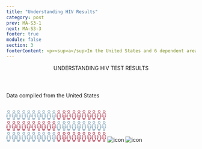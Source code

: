 ```yaml
---
title: "Understanding HIV Results"
category: post
prev: MA-S3-1
next: MA-S3-3
footer: true
module: false
section: 3
footerContent: <p><sup>a</sup>In the United States and 6 dependent areas (American Samoa, Guam, the Northern Mariana Islands, Puerto Rico, the Republic of Palau, and the US Virgin Islands)<br/> <sup> b</sup>In the 50 states and the District of Columbia <br/><span class="font-bold">ReferenceS&#58; 1. </span>Centers for Disease Control and Prevention. HIV Surveillance Report, 2019. Vol 32. Published May 2021. Accessed May 19, 2022. https://www.cdc.gov/hiv/library/reports/hiv-surveillance.html 2. HIV.gov. Too Many People Living with HIV in the U.S. Don’t Know It. June 10, 2019. Accessed May 19, 2022. https://www.hiv.gov/blog/too-many-people-living-hiv-us-don-t-know-it#:~:text=Approximately%201.1%20million%20people%20in,165%2C000%20 people%20in%20the%20U.S.</p>
---
```


<Header title="ok">
  UNDERSTANDING<span className="text-red"> HIV TEST RESULTS</span>
</Header>
<SubHeader>
  <p className="font-sans text-2xl font-bold text-[#395C7E]">
    Data compiled from the United States
  </p>
</SubHeader>

<br />
  <SingleLayout w80>
<PotatoLayout class='justify-around justify-items-center content-center items-center gap-[1rem] mt-[2rem]'>
  <PotatoLayout class="mx-2 flex-col font-sans" space>
    <svg xmlns="http://www.w3.org/2000/svg" xmlns:xlink="http://www.w3.org/1999/xlink" width="265.332" height="83.831" viewBox="0 0 265.332 83.831">
  <defs>
    <clipPath id="clip-path">
      <rect id="Rectangle_38" data-name="Rectangle 38" width="10.014" height="25.639" fill="#6e95ad"/>
    </clipPath>
    <clipPath id="clip-path-3">
      <rect id="Rectangle_39" data-name="Rectangle 39" width="11.807" height="25.763" fill="#6e95ad"/>
    </clipPath>
    <clipPath id="clip-path-11">
      <rect id="Rectangle_38-3" data-name="Rectangle 38" width="10.014" height="25.639" fill="#a9253f"/>
    </clipPath>
    <clipPath id="clip-path-13">
      <rect id="Rectangle_39-7" data-name="Rectangle 39" width="11.807" height="25.763" fill="#a9253f"/>
    </clipPath>
  </defs>
  <g id="Group_284" data-name="Group 284" transform="translate(-768.08 -743.47)">
    <g id="Group_282" data-name="Group 282" transform="translate(324.9 107.033)">
      <g id="Group_128" data-name="Group 128" transform="translate(458.253 694.629)">
        <g id="Group_127" data-name="Group 127" transform="translate(0 0)" clip-path="url(#clip-path)">
          <path id="Path_151" data-name="Path 151" d="M10.012,52.777a3.237,3.237,0,0,0-.628-1.969,3.14,3.14,0,0,0-2.341-1.385q-1.009-.049-2.023-.066a.081.081,0,0,1-.027,0q-1.013.016-2.023.066A3.14,3.14,0,0,0,.629,50.807,3.238,3.238,0,0,0,0,52.777c.058,1.6.054,3.195,0,4.79A2.856,2.856,0,0,0,.566,59.4a2.774,2.774,0,0,0,.521.53l.009.006c.169.111.349.216.539.325.07.033.142.061.216.088.115.04.226.091.409.166v.722c0,1.6-.006,3.193,0,4.791,0,.873.321,1.355,1.008,1.511.027.006.054.012.082.016l.03.006c.06.009.121.016.186.022.033,0,.067.006.1.007l.066,0h.072l.205,0h.064q.413,0,.827,0h.2q.413,0,.827,0H6l.205,0h.072c.022,0,.045,0,.066,0s.069,0,.1-.007c.064-.006.126-.013.186-.022a.177.177,0,0,0,.03-.006c.028,0,.055-.01.082-.016.687-.156,1-.638,1.008-1.511.009-1.6,0-3.195,0-4.791v-.722c.183-.075.294-.126.409-.166.073-.027.145-.055.216-.088.19-.109.37-.214.539-.325l.009-.006a2.774,2.774,0,0,0,.521-.53,2.856,2.856,0,0,0,.565-1.832c-.054-1.6-.058-3.195,0-4.79m-3.22.517c-.037,4.417.033,8.8-.018,13.223H6.5a1.6,1.6,0,0,1-.779,0H5.536v-.028l-.04-.006v-5.3H4.519v5.3l-.04.006v.028H4.293a1.6,1.6,0,0,1-.779,0H3.24c-.051-4.427.019-8.807-.018-13.223H2.248v6.094l-.036-.019c-.872-.464-1.185-.843-1.2-1.679-.03-1.665.007-3.332.04-5v-.013a2.438,2.438,0,0,1,.067-.533h0a2.09,2.09,0,0,1,1.387-1.6,2.679,2.679,0,0,1,.524-.127,2.649,2.649,0,0,1,.535-.045c.132,0,.262,0,.394,0h.067c.3,0,.6,0,.9,0h.159c.3,0,.6,0,.9,0,.022,0,.045,0,.067,0,.132,0,.262,0,.394,0a2.649,2.649,0,0,1,.535.045,2.679,2.679,0,0,1,.524.127,2.09,2.09,0,0,1,1.387,1.6h0a2.438,2.438,0,0,1,.067.533v.013c.033,1.665.07,3.332.04,5-.015.836-.328,1.215-1.2,1.679l-.036.019V53.293Z" transform="translate(0 -41.964)" fill="#6e95ad"/>
          <path id="Path_152" data-name="Path 152" d="M12.733,0A3.2,3.2,0,0,0,9.524,3.3,3.239,3.239,0,1,0,12.733,0m.033,5.437a2.1,2.1,0,0,1-2.2-2.137,2.193,2.193,0,1,1,4.385-.088,2.124,2.124,0,0,1-2.19,2.226" transform="translate(-7.685 0.001)" fill="#6e95ad"/>
        </g>
        <g id="Group_244" data-name="Group 244" transform="translate(39.577 0)" clip-path="url(#clip-path)">
          <path id="Path_199" data-name="Path 199" d="M10.012,52.777a3.237,3.237,0,0,0-.628-1.969,3.14,3.14,0,0,0-2.341-1.385q-1.009-.049-2.023-.066a.081.081,0,0,1-.027,0q-1.013.016-2.023.066A3.14,3.14,0,0,0,.629,50.807,3.238,3.238,0,0,0,0,52.777c.058,1.6.054,3.195,0,4.79A2.856,2.856,0,0,0,.566,59.4a2.774,2.774,0,0,0,.521.53l.009.006c.169.111.349.216.539.325.07.033.142.061.216.088.115.04.226.091.409.166v.722c0,1.6-.006,3.193,0,4.791,0,.873.321,1.355,1.008,1.511.027.006.054.012.082.016l.03.006c.06.009.121.016.186.022.033,0,.067.006.1.007l.066,0h.072l.205,0h.064q.413,0,.827,0h.2q.413,0,.827,0H6l.205,0h.072c.022,0,.045,0,.066,0s.069,0,.1-.007c.064-.006.126-.013.186-.022a.177.177,0,0,0,.03-.006c.028,0,.055-.01.082-.016.687-.156,1-.638,1.008-1.511.009-1.6,0-3.195,0-4.791v-.722c.183-.075.294-.126.409-.166.073-.027.145-.055.216-.088.19-.109.37-.214.539-.325l.009-.006a2.774,2.774,0,0,0,.521-.53,2.856,2.856,0,0,0,.565-1.832c-.054-1.6-.058-3.195,0-4.79m-3.22.517c-.037,4.417.033,8.8-.018,13.223H6.5a1.6,1.6,0,0,1-.779,0H5.536v-.028l-.04-.006v-5.3H4.519v5.3l-.04.006v.028H4.293a1.6,1.6,0,0,1-.779,0H3.24c-.051-4.427.019-8.807-.018-13.223H2.248v6.094l-.036-.019c-.872-.464-1.185-.843-1.2-1.679-.03-1.665.007-3.332.04-5v-.013a2.438,2.438,0,0,1,.067-.533h0a2.09,2.09,0,0,1,1.387-1.6,2.679,2.679,0,0,1,.524-.127,2.649,2.649,0,0,1,.535-.045c.132,0,.262,0,.394,0h.067c.3,0,.6,0,.9,0h.159c.3,0,.6,0,.9,0,.022,0,.045,0,.067,0,.132,0,.262,0,.394,0a2.649,2.649,0,0,1,.535.045,2.679,2.679,0,0,1,.524.127,2.09,2.09,0,0,1,1.387,1.6h0a2.438,2.438,0,0,1,.067.533v.013c.033,1.665.07,3.332.04,5-.015.836-.328,1.215-1.2,1.679l-.036.019V53.293Z" transform="translate(0 -41.964)" fill="#6e95ad"/>
          <path id="Path_200" data-name="Path 200" d="M12.733,0A3.2,3.2,0,0,0,9.524,3.3,3.239,3.239,0,1,0,12.733,0m.033,5.437a2.1,2.1,0,0,1-2.2-2.137,2.193,2.193,0,1,1,4.385-.088,2.124,2.124,0,0,1-2.19,2.226" transform="translate(-7.685 0.001)" fill="#6e95ad"/>
        </g>
      </g>
      <g id="Group_130" data-name="Group 130" transform="translate(443.18 694.437)">
        <g id="Group_129" data-name="Group 129" transform="translate(0 0)" clip-path="url(#clip-path-3)">
          <path id="Path_153" data-name="Path 153" d="M11.319,64.874c.6-.5.553-1.567.355-2.4-.23-.97-.384-1.959-.577-2.937L10.527,57h0A3.069,3.069,0,0,0,7.7,54.612c-1.23-.048-2.464-.015-3.695.025a2.753,2.753,0,0,0-2.388,1.575,7.675,7.675,0,0,0-.393.9h0l-.53,2.6L.616,60.1C.5,60.65.39,61.2.276,61.749l-.2,1-.055.386A2.072,2.072,0,0,0,.5,64.875l.827.6.425.249c-.053.308-.095.577-.145.844s-.115.536-.164.8A1.262,1.262,0,0,0,2.6,69.026c.171.027.345.036.558.058,0,.8-.012,1.548,0,2.3a1.325,1.325,0,0,0,1.475,1.484c.777.014,1.552.005,2.329,0,1.234,0,1.7-.459,1.7-1.678,0-.7,0-1.4,0-2.111.163-.022.249-.037.338-.045,1.141-.114,1.536-.648,1.329-1.792-.092-.51-.174-1.021-.262-1.527a.924.924,0,0,1,.279-.189ZM5.45,71.848a1.714,1.714,0,0,1-.267.074c-1.041.067-1.074.037-1.074-1V69.09H5.45Zm2.214.025-1.247.067V69.057H7.664Zm2.211-7.186c-.405-2.122-.8-4.171-1.195-6.265l-.91.126c.545,3.182,1.19,6.286,1.747,9.477H2.4a3.306,3.306,0,0,1,.005-.6q.773-4.13,1.559-8.256c.033-.178.032-.36.053-.615l-.871-.152c-.4,2.095-.8,4.16-1.193,6.24a1.8,1.8,0,0,1-.641-.433,1.249,1.249,0,0,1-.277-1.147q.125-.623.249-1.245.409-2.045.811-4.09a2.4,2.4,0,0,1,2.751-2.24c.889,0,1.779.025,2.669.027a2.291,2.291,0,0,1,2.133,1.864c.212,1.136.448,2.266.685,3.4.162.777.326,1.553.482,2.332a1.23,1.23,0,0,1-.678,1.419c-.078.052-.164.1-.258.156" transform="translate(0 -47.11)" fill="#6e95ad"/>
          <path id="Path_154" data-name="Path 154" d="M23.614,3.293a3.223,3.223,0,1,1-6.446-.109,3.224,3.224,0,1,1,6.446.109M20.4,5.5a2.228,2.228,0,0,0,2.27-2.2A2.262,2.262,0,0,0,20.441.957a2.3,2.3,0,0,0-2.328,2.255A2.286,2.286,0,0,0,20.4,5.5" transform="translate(-14.437 -0.001)" fill="#6e95ad"/>
        </g>
      </g>
      <g id="Group_242" data-name="Group 242" transform="translate(469.58 694.437)">
        <g id="Group_129-2" data-name="Group 129" transform="translate(0 0)" clip-path="url(#clip-path-3)">
          <path id="Path_153-2" data-name="Path 153" d="M11.319,64.874c.6-.5.553-1.567.355-2.4-.23-.97-.384-1.959-.577-2.937L10.527,57h0A3.069,3.069,0,0,0,7.7,54.612c-1.23-.048-2.464-.015-3.695.025a2.753,2.753,0,0,0-2.388,1.575,7.675,7.675,0,0,0-.393.9h0l-.53,2.6L.616,60.1C.5,60.65.39,61.2.276,61.749l-.2,1-.055.386A2.072,2.072,0,0,0,.5,64.875l.827.6.425.249c-.053.308-.095.577-.145.844s-.115.536-.164.8A1.262,1.262,0,0,0,2.6,69.026c.171.027.345.036.558.058,0,.8-.012,1.548,0,2.3a1.325,1.325,0,0,0,1.475,1.484c.777.014,1.552.005,2.329,0,1.234,0,1.7-.459,1.7-1.678,0-.7,0-1.4,0-2.111.163-.022.249-.037.338-.045,1.141-.114,1.536-.648,1.329-1.792-.092-.51-.174-1.021-.262-1.527a.924.924,0,0,1,.279-.189ZM5.45,71.848a1.714,1.714,0,0,1-.267.074c-1.041.067-1.074.037-1.074-1V69.09H5.45Zm2.214.025-1.247.067V69.057H7.664Zm2.211-7.186c-.405-2.122-.8-4.171-1.195-6.265l-.91.126c.545,3.182,1.19,6.286,1.747,9.477H2.4a3.306,3.306,0,0,1,.005-.6q.773-4.13,1.559-8.256c.033-.178.032-.36.053-.615l-.871-.152c-.4,2.095-.8,4.16-1.193,6.24a1.8,1.8,0,0,1-.641-.433,1.249,1.249,0,0,1-.277-1.147q.125-.623.249-1.245.409-2.045.811-4.09a2.4,2.4,0,0,1,2.751-2.24c.889,0,1.779.025,2.669.027a2.291,2.291,0,0,1,2.133,1.864c.212,1.136.448,2.266.685,3.4.162.777.326,1.553.482,2.332a1.23,1.23,0,0,1-.678,1.419c-.078.052-.164.1-.258.156" transform="translate(0 -47.11)" fill="#6e95ad"/>
          <path id="Path_154-2" data-name="Path 154" d="M23.614,3.293a3.223,3.223,0,1,1-6.446-.109,3.224,3.224,0,1,1,6.446.109M20.4,5.5a2.228,2.228,0,0,0,2.27-2.2A2.262,2.262,0,0,0,20.441.957a2.3,2.3,0,0,0-2.328,2.255A2.286,2.286,0,0,0,20.4,5.5" transform="translate(-14.437 -0.001)" fill="#6e95ad"/>
        </g>
      </g>
      <g id="Group_243" data-name="Group 243" transform="translate(483.675 694.437)">
        <g id="Group_129-3" data-name="Group 129" transform="translate(0 0)" clip-path="url(#clip-path-3)">
          <path id="Path_153-3" data-name="Path 153" d="M11.319,64.874c.6-.5.553-1.567.355-2.4-.23-.97-.384-1.959-.577-2.937L10.527,57h0A3.069,3.069,0,0,0,7.7,54.612c-1.23-.048-2.464-.015-3.695.025a2.753,2.753,0,0,0-2.388,1.575,7.675,7.675,0,0,0-.393.9h0l-.53,2.6L.616,60.1C.5,60.65.39,61.2.276,61.749l-.2,1-.055.386A2.072,2.072,0,0,0,.5,64.875l.827.6.425.249c-.053.308-.095.577-.145.844s-.115.536-.164.8A1.262,1.262,0,0,0,2.6,69.026c.171.027.345.036.558.058,0,.8-.012,1.548,0,2.3a1.325,1.325,0,0,0,1.475,1.484c.777.014,1.552.005,2.329,0,1.234,0,1.7-.459,1.7-1.678,0-.7,0-1.4,0-2.111.163-.022.249-.037.338-.045,1.141-.114,1.536-.648,1.329-1.792-.092-.51-.174-1.021-.262-1.527a.924.924,0,0,1,.279-.189ZM5.45,71.848a1.714,1.714,0,0,1-.267.074c-1.041.067-1.074.037-1.074-1V69.09H5.45Zm2.214.025-1.247.067V69.057H7.664Zm2.211-7.186c-.405-2.122-.8-4.171-1.195-6.265l-.91.126c.545,3.182,1.19,6.286,1.747,9.477H2.4a3.306,3.306,0,0,1,.005-.6q.773-4.13,1.559-8.256c.033-.178.032-.36.053-.615l-.871-.152c-.4,2.095-.8,4.16-1.193,6.24a1.8,1.8,0,0,1-.641-.433,1.249,1.249,0,0,1-.277-1.147q.125-.623.249-1.245.409-2.045.811-4.09a2.4,2.4,0,0,1,2.751-2.24c.889,0,1.779.025,2.669.027a2.291,2.291,0,0,1,2.133,1.864c.212,1.136.448,2.266.685,3.4.162.777.326,1.553.482,2.332a1.23,1.23,0,0,1-.678,1.419c-.078.052-.164.1-.258.156" transform="translate(0 -47.11)" fill="#6e95ad"/>
          <path id="Path_154-3" data-name="Path 154" d="M23.614,3.293a3.223,3.223,0,1,1-6.446-.109,3.224,3.224,0,1,1,6.446.109M20.4,5.5a2.228,2.228,0,0,0,2.27-2.2A2.262,2.262,0,0,0,20.441.957a2.3,2.3,0,0,0-2.328,2.255A2.286,2.286,0,0,0,20.4,5.5" transform="translate(-14.437 -0.001)" fill="#6e95ad"/>
        </g>
      </g>
    </g>
    <g id="Group_283" data-name="Group 283" transform="translate(391.9 107.033)">
      <g id="Group_128-2" data-name="Group 128" transform="translate(458.253 694.629)">
        <g id="Group_127-2" data-name="Group 127" transform="translate(0 0)" clip-path="url(#clip-path)">
          <path id="Path_151-2" data-name="Path 151" d="M10.012,52.777a3.237,3.237,0,0,0-.628-1.969,3.14,3.14,0,0,0-2.341-1.385q-1.009-.049-2.023-.066a.081.081,0,0,1-.027,0q-1.013.016-2.023.066A3.14,3.14,0,0,0,.629,50.807,3.238,3.238,0,0,0,0,52.777c.058,1.6.054,3.195,0,4.79A2.856,2.856,0,0,0,.566,59.4a2.774,2.774,0,0,0,.521.53l.009.006c.169.111.349.216.539.325.07.033.142.061.216.088.115.04.226.091.409.166v.722c0,1.6-.006,3.193,0,4.791,0,.873.321,1.355,1.008,1.511.027.006.054.012.082.016l.03.006c.06.009.121.016.186.022.033,0,.067.006.1.007l.066,0h.072l.205,0h.064q.413,0,.827,0h.2q.413,0,.827,0H6l.205,0h.072c.022,0,.045,0,.066,0s.069,0,.1-.007c.064-.006.126-.013.186-.022a.177.177,0,0,0,.03-.006c.028,0,.055-.01.082-.016.687-.156,1-.638,1.008-1.511.009-1.6,0-3.195,0-4.791v-.722c.183-.075.294-.126.409-.166.073-.027.145-.055.216-.088.19-.109.37-.214.539-.325l.009-.006a2.774,2.774,0,0,0,.521-.53,2.856,2.856,0,0,0,.565-1.832c-.054-1.6-.058-3.195,0-4.79m-3.22.517c-.037,4.417.033,8.8-.018,13.223H6.5a1.6,1.6,0,0,1-.779,0H5.536v-.028l-.04-.006v-5.3H4.519v5.3l-.04.006v.028H4.293a1.6,1.6,0,0,1-.779,0H3.24c-.051-4.427.019-8.807-.018-13.223H2.248v6.094l-.036-.019c-.872-.464-1.185-.843-1.2-1.679-.03-1.665.007-3.332.04-5v-.013a2.438,2.438,0,0,1,.067-.533h0a2.09,2.09,0,0,1,1.387-1.6,2.679,2.679,0,0,1,.524-.127,2.649,2.649,0,0,1,.535-.045c.132,0,.262,0,.394,0h.067c.3,0,.6,0,.9,0h.159c.3,0,.6,0,.9,0,.022,0,.045,0,.067,0,.132,0,.262,0,.394,0a2.649,2.649,0,0,1,.535.045,2.679,2.679,0,0,1,.524.127,2.09,2.09,0,0,1,1.387,1.6h0a2.438,2.438,0,0,1,.067.533v.013c.033,1.665.07,3.332.04,5-.015.836-.328,1.215-1.2,1.679l-.036.019V53.293Z" transform="translate(0 -41.964)" fill="#6e95ad"/>
          <path id="Path_152-2" data-name="Path 152" d="M12.733,0A3.2,3.2,0,0,0,9.524,3.3,3.239,3.239,0,1,0,12.733,0m.033,5.437a2.1,2.1,0,0,1-2.2-2.137,2.193,2.193,0,1,1,4.385-.088,2.124,2.124,0,0,1-2.19,2.226" transform="translate(-7.685 0.001)" fill="#6e95ad"/>
        </g>
        <g id="Group_244-2" data-name="Group 244" transform="translate(39.577 0)" clip-path="url(#clip-path)">
          <path id="Path_199-2" data-name="Path 199" d="M10.012,52.777a3.237,3.237,0,0,0-.628-1.969,3.14,3.14,0,0,0-2.341-1.385q-1.009-.049-2.023-.066a.081.081,0,0,1-.027,0q-1.013.016-2.023.066A3.14,3.14,0,0,0,.629,50.807,3.238,3.238,0,0,0,0,52.777c.058,1.6.054,3.195,0,4.79A2.856,2.856,0,0,0,.566,59.4a2.774,2.774,0,0,0,.521.53l.009.006c.169.111.349.216.539.325.07.033.142.061.216.088.115.04.226.091.409.166v.722c0,1.6-.006,3.193,0,4.791,0,.873.321,1.355,1.008,1.511.027.006.054.012.082.016l.03.006c.06.009.121.016.186.022.033,0,.067.006.1.007l.066,0h.072l.205,0h.064q.413,0,.827,0h.2q.413,0,.827,0H6l.205,0h.072c.022,0,.045,0,.066,0s.069,0,.1-.007c.064-.006.126-.013.186-.022a.177.177,0,0,0,.03-.006c.028,0,.055-.01.082-.016.687-.156,1-.638,1.008-1.511.009-1.6,0-3.195,0-4.791v-.722c.183-.075.294-.126.409-.166.073-.027.145-.055.216-.088.19-.109.37-.214.539-.325l.009-.006a2.774,2.774,0,0,0,.521-.53,2.856,2.856,0,0,0,.565-1.832c-.054-1.6-.058-3.195,0-4.79m-3.22.517c-.037,4.417.033,8.8-.018,13.223H6.5a1.6,1.6,0,0,1-.779,0H5.536v-.028l-.04-.006v-5.3H4.519v5.3l-.04.006v.028H4.293a1.6,1.6,0,0,1-.779,0H3.24c-.051-4.427.019-8.807-.018-13.223H2.248v6.094l-.036-.019c-.872-.464-1.185-.843-1.2-1.679-.03-1.665.007-3.332.04-5v-.013a2.438,2.438,0,0,1,.067-.533h0a2.09,2.09,0,0,1,1.387-1.6,2.679,2.679,0,0,1,.524-.127,2.649,2.649,0,0,1,.535-.045c.132,0,.262,0,.394,0h.067c.3,0,.6,0,.9,0h.159c.3,0,.6,0,.9,0,.022,0,.045,0,.067,0,.132,0,.262,0,.394,0a2.649,2.649,0,0,1,.535.045,2.679,2.679,0,0,1,.524.127,2.09,2.09,0,0,1,1.387,1.6h0a2.438,2.438,0,0,1,.067.533v.013c.033,1.665.07,3.332.04,5-.015.836-.328,1.215-1.2,1.679l-.036.019V53.293Z" transform="translate(0 -41.964)" fill="#6e95ad"/>
          <path id="Path_200-2" data-name="Path 200" d="M12.733,0A3.2,3.2,0,0,0,9.524,3.3,3.239,3.239,0,1,0,12.733,0m.033,5.437a2.1,2.1,0,0,1-2.2-2.137,2.193,2.193,0,1,1,4.385-.088,2.124,2.124,0,0,1-2.19,2.226" transform="translate(-7.685 0.001)" fill="#6e95ad"/>
        </g>
      </g>
      <g id="Group_130-2" data-name="Group 130" transform="translate(443.18 694.437)">
        <g id="Group_129-4" data-name="Group 129" transform="translate(0 0)" clip-path="url(#clip-path-3)">
          <path id="Path_153-4" data-name="Path 153" d="M11.319,64.874c.6-.5.553-1.567.355-2.4-.23-.97-.384-1.959-.577-2.937L10.527,57h0A3.069,3.069,0,0,0,7.7,54.612c-1.23-.048-2.464-.015-3.695.025a2.753,2.753,0,0,0-2.388,1.575,7.675,7.675,0,0,0-.393.9h0l-.53,2.6L.616,60.1C.5,60.65.39,61.2.276,61.749l-.2,1-.055.386A2.072,2.072,0,0,0,.5,64.875l.827.6.425.249c-.053.308-.095.577-.145.844s-.115.536-.164.8A1.262,1.262,0,0,0,2.6,69.026c.171.027.345.036.558.058,0,.8-.012,1.548,0,2.3a1.325,1.325,0,0,0,1.475,1.484c.777.014,1.552.005,2.329,0,1.234,0,1.7-.459,1.7-1.678,0-.7,0-1.4,0-2.111.163-.022.249-.037.338-.045,1.141-.114,1.536-.648,1.329-1.792-.092-.51-.174-1.021-.262-1.527a.924.924,0,0,1,.279-.189ZM5.45,71.848a1.714,1.714,0,0,1-.267.074c-1.041.067-1.074.037-1.074-1V69.09H5.45Zm2.214.025-1.247.067V69.057H7.664Zm2.211-7.186c-.405-2.122-.8-4.171-1.195-6.265l-.91.126c.545,3.182,1.19,6.286,1.747,9.477H2.4a3.306,3.306,0,0,1,.005-.6q.773-4.13,1.559-8.256c.033-.178.032-.36.053-.615l-.871-.152c-.4,2.095-.8,4.16-1.193,6.24a1.8,1.8,0,0,1-.641-.433,1.249,1.249,0,0,1-.277-1.147q.125-.623.249-1.245.409-2.045.811-4.09a2.4,2.4,0,0,1,2.751-2.24c.889,0,1.779.025,2.669.027a2.291,2.291,0,0,1,2.133,1.864c.212,1.136.448,2.266.685,3.4.162.777.326,1.553.482,2.332a1.23,1.23,0,0,1-.678,1.419c-.078.052-.164.1-.258.156" transform="translate(0 -47.11)" fill="#6e95ad"/>
          <path id="Path_154-4" data-name="Path 154" d="M23.614,3.293a3.223,3.223,0,1,1-6.446-.109,3.224,3.224,0,1,1,6.446.109M20.4,5.5a2.228,2.228,0,0,0,2.27-2.2A2.262,2.262,0,0,0,20.441.957a2.3,2.3,0,0,0-2.328,2.255A2.286,2.286,0,0,0,20.4,5.5" transform="translate(-14.437 -0.001)" fill="#6e95ad"/>
        </g>
      </g>
      <g id="Group_242-2" data-name="Group 242" transform="translate(469.58 694.437)">
        <g id="Group_129-5" data-name="Group 129" transform="translate(0 0)" clip-path="url(#clip-path-3)">
          <path id="Path_153-5" data-name="Path 153" d="M11.319,64.874c.6-.5.553-1.567.355-2.4-.23-.97-.384-1.959-.577-2.937L10.527,57h0A3.069,3.069,0,0,0,7.7,54.612c-1.23-.048-2.464-.015-3.695.025a2.753,2.753,0,0,0-2.388,1.575,7.675,7.675,0,0,0-.393.9h0l-.53,2.6L.616,60.1C.5,60.65.39,61.2.276,61.749l-.2,1-.055.386A2.072,2.072,0,0,0,.5,64.875l.827.6.425.249c-.053.308-.095.577-.145.844s-.115.536-.164.8A1.262,1.262,0,0,0,2.6,69.026c.171.027.345.036.558.058,0,.8-.012,1.548,0,2.3a1.325,1.325,0,0,0,1.475,1.484c.777.014,1.552.005,2.329,0,1.234,0,1.7-.459,1.7-1.678,0-.7,0-1.4,0-2.111.163-.022.249-.037.338-.045,1.141-.114,1.536-.648,1.329-1.792-.092-.51-.174-1.021-.262-1.527a.924.924,0,0,1,.279-.189ZM5.45,71.848a1.714,1.714,0,0,1-.267.074c-1.041.067-1.074.037-1.074-1V69.09H5.45Zm2.214.025-1.247.067V69.057H7.664Zm2.211-7.186c-.405-2.122-.8-4.171-1.195-6.265l-.91.126c.545,3.182,1.19,6.286,1.747,9.477H2.4a3.306,3.306,0,0,1,.005-.6q.773-4.13,1.559-8.256c.033-.178.032-.36.053-.615l-.871-.152c-.4,2.095-.8,4.16-1.193,6.24a1.8,1.8,0,0,1-.641-.433,1.249,1.249,0,0,1-.277-1.147q.125-.623.249-1.245.409-2.045.811-4.09a2.4,2.4,0,0,1,2.751-2.24c.889,0,1.779.025,2.669.027a2.291,2.291,0,0,1,2.133,1.864c.212,1.136.448,2.266.685,3.4.162.777.326,1.553.482,2.332a1.23,1.23,0,0,1-.678,1.419c-.078.052-.164.1-.258.156" transform="translate(0 -47.11)" fill="#6e95ad"/>
          <path id="Path_154-5" data-name="Path 154" d="M23.614,3.293a3.223,3.223,0,1,1-6.446-.109,3.224,3.224,0,1,1,6.446.109M20.4,5.5a2.228,2.228,0,0,0,2.27-2.2A2.262,2.262,0,0,0,20.441.957a2.3,2.3,0,0,0-2.328,2.255A2.286,2.286,0,0,0,20.4,5.5" transform="translate(-14.437 -0.001)" fill="#6e95ad"/>
        </g>
      </g>
      <g id="Group_243-2" data-name="Group 243" transform="translate(483.675 694.437)">
        <g id="Group_129-6" data-name="Group 129" transform="translate(0 0)" clip-path="url(#clip-path-3)">
          <path id="Path_153-6" data-name="Path 153" d="M11.319,64.874c.6-.5.553-1.567.355-2.4-.23-.97-.384-1.959-.577-2.937L10.527,57h0A3.069,3.069,0,0,0,7.7,54.612c-1.23-.048-2.464-.015-3.695.025a2.753,2.753,0,0,0-2.388,1.575,7.675,7.675,0,0,0-.393.9h0l-.53,2.6L.616,60.1C.5,60.65.39,61.2.276,61.749l-.2,1-.055.386A2.072,2.072,0,0,0,.5,64.875l.827.6.425.249c-.053.308-.095.577-.145.844s-.115.536-.164.8A1.262,1.262,0,0,0,2.6,69.026c.171.027.345.036.558.058,0,.8-.012,1.548,0,2.3a1.325,1.325,0,0,0,1.475,1.484c.777.014,1.552.005,2.329,0,1.234,0,1.7-.459,1.7-1.678,0-.7,0-1.4,0-2.111.163-.022.249-.037.338-.045,1.141-.114,1.536-.648,1.329-1.792-.092-.51-.174-1.021-.262-1.527a.924.924,0,0,1,.279-.189ZM5.45,71.848a1.714,1.714,0,0,1-.267.074c-1.041.067-1.074.037-1.074-1V69.09H5.45Zm2.214.025-1.247.067V69.057H7.664Zm2.211-7.186c-.405-2.122-.8-4.171-1.195-6.265l-.91.126c.545,3.182,1.19,6.286,1.747,9.477H2.4a3.306,3.306,0,0,1,.005-.6q.773-4.13,1.559-8.256c.033-.178.032-.36.053-.615l-.871-.152c-.4,2.095-.8,4.16-1.193,6.24a1.8,1.8,0,0,1-.641-.433,1.249,1.249,0,0,1-.277-1.147q.125-.623.249-1.245.409-2.045.811-4.09a2.4,2.4,0,0,1,2.751-2.24c.889,0,1.779.025,2.669.027a2.291,2.291,0,0,1,2.133,1.864c.212,1.136.448,2.266.685,3.4.162.777.326,1.553.482,2.332a1.23,1.23,0,0,1-.678,1.419c-.078.052-.164.1-.258.156" transform="translate(0 -47.11)" fill="#6e95ad"/>
          <path id="Path_154-6" data-name="Path 154" d="M23.614,3.293a3.223,3.223,0,1,1-6.446-.109,3.224,3.224,0,1,1,6.446.109M20.4,5.5a2.228,2.228,0,0,0,2.27-2.2A2.262,2.262,0,0,0,20.441.957a2.3,2.3,0,0,0-2.328,2.255A2.286,2.286,0,0,0,20.4,5.5" transform="translate(-14.437 -0.001)" fill="#6e95ad"/>
        </g>
      </g>
    </g>
  </g>
  <g id="Group_285" data-name="Group 285" transform="translate(-768.08 -772.47)">
    <g id="Group_282-2" data-name="Group 282" transform="translate(324.9 107.033)">
      <g id="Group_128-3" data-name="Group 128" transform="translate(458.253 694.629)">
        <g id="Group_127-3" data-name="Group 127" transform="translate(0 0)" clip-path="url(#clip-path-11)">
          <path id="Path_151-3" data-name="Path 151" d="M10.012,52.777a3.237,3.237,0,0,0-.628-1.969,3.14,3.14,0,0,0-2.341-1.385q-1.009-.049-2.023-.066a.081.081,0,0,1-.027,0q-1.013.016-2.023.066A3.14,3.14,0,0,0,.629,50.807,3.238,3.238,0,0,0,0,52.777c.058,1.6.054,3.195,0,4.79A2.856,2.856,0,0,0,.566,59.4a2.774,2.774,0,0,0,.521.53l.009.006c.169.111.349.216.539.325.07.033.142.061.216.088.115.04.226.091.409.166v.722c0,1.6-.006,3.193,0,4.791,0,.873.321,1.355,1.008,1.511.027.006.054.012.082.016l.03.006c.06.009.121.016.186.022.033,0,.067.006.1.007l.066,0h.072l.205,0h.064q.413,0,.827,0h.2q.413,0,.827,0H6l.205,0h.072c.022,0,.045,0,.066,0s.069,0,.1-.007c.064-.006.126-.013.186-.022a.177.177,0,0,0,.03-.006c.028,0,.055-.01.082-.016.687-.156,1-.638,1.008-1.511.009-1.6,0-3.195,0-4.791v-.722c.183-.075.294-.126.409-.166.073-.027.145-.055.216-.088.19-.109.37-.214.539-.325l.009-.006a2.774,2.774,0,0,0,.521-.53,2.856,2.856,0,0,0,.565-1.832c-.054-1.6-.058-3.195,0-4.79m-3.22.517c-.037,4.417.033,8.8-.018,13.223H6.5a1.6,1.6,0,0,1-.779,0H5.536v-.028l-.04-.006v-5.3H4.519v5.3l-.04.006v.028H4.293a1.6,1.6,0,0,1-.779,0H3.24c-.051-4.427.019-8.807-.018-13.223H2.248v6.094l-.036-.019c-.872-.464-1.185-.843-1.2-1.679-.03-1.665.007-3.332.04-5v-.013a2.438,2.438,0,0,1,.067-.533h0a2.09,2.09,0,0,1,1.387-1.6,2.679,2.679,0,0,1,.524-.127,2.649,2.649,0,0,1,.535-.045c.132,0,.262,0,.394,0h.067c.3,0,.6,0,.9,0h.159c.3,0,.6,0,.9,0,.022,0,.045,0,.067,0,.132,0,.262,0,.394,0a2.649,2.649,0,0,1,.535.045,2.679,2.679,0,0,1,.524.127,2.09,2.09,0,0,1,1.387,1.6h0a2.438,2.438,0,0,1,.067.533v.013c.033,1.665.07,3.332.04,5-.015.836-.328,1.215-1.2,1.679l-.036.019V53.293Z" transform="translate(0 -41.964)" fill="#a9253f"/>
          <path id="Path_152-3" data-name="Path 152" d="M12.733,0A3.2,3.2,0,0,0,9.524,3.3,3.239,3.239,0,1,0,12.733,0m.033,5.437a2.1,2.1,0,0,1-2.2-2.137,2.193,2.193,0,1,1,4.385-.088,2.124,2.124,0,0,1-2.19,2.226" transform="translate(-7.685 0.001)" fill="#a9253f"/>
        </g>
        <g id="Group_244-3" data-name="Group 244" transform="translate(39.577 0)" clip-path="url(#clip-path-11)">
          <path id="Path_199-3" data-name="Path 199" d="M10.012,52.777a3.237,3.237,0,0,0-.628-1.969,3.14,3.14,0,0,0-2.341-1.385q-1.009-.049-2.023-.066a.081.081,0,0,1-.027,0q-1.013.016-2.023.066A3.14,3.14,0,0,0,.629,50.807,3.238,3.238,0,0,0,0,52.777c.058,1.6.054,3.195,0,4.79A2.856,2.856,0,0,0,.566,59.4a2.774,2.774,0,0,0,.521.53l.009.006c.169.111.349.216.539.325.07.033.142.061.216.088.115.04.226.091.409.166v.722c0,1.6-.006,3.193,0,4.791,0,.873.321,1.355,1.008,1.511.027.006.054.012.082.016l.03.006c.06.009.121.016.186.022.033,0,.067.006.1.007l.066,0h.072l.205,0h.064q.413,0,.827,0h.2q.413,0,.827,0H6l.205,0h.072c.022,0,.045,0,.066,0s.069,0,.1-.007c.064-.006.126-.013.186-.022a.177.177,0,0,0,.03-.006c.028,0,.055-.01.082-.016.687-.156,1-.638,1.008-1.511.009-1.6,0-3.195,0-4.791v-.722c.183-.075.294-.126.409-.166.073-.027.145-.055.216-.088.19-.109.37-.214.539-.325l.009-.006a2.774,2.774,0,0,0,.521-.53,2.856,2.856,0,0,0,.565-1.832c-.054-1.6-.058-3.195,0-4.79m-3.22.517c-.037,4.417.033,8.8-.018,13.223H6.5a1.6,1.6,0,0,1-.779,0H5.536v-.028l-.04-.006v-5.3H4.519v5.3l-.04.006v.028H4.293a1.6,1.6,0,0,1-.779,0H3.24c-.051-4.427.019-8.807-.018-13.223H2.248v6.094l-.036-.019c-.872-.464-1.185-.843-1.2-1.679-.03-1.665.007-3.332.04-5v-.013a2.438,2.438,0,0,1,.067-.533h0a2.09,2.09,0,0,1,1.387-1.6,2.679,2.679,0,0,1,.524-.127,2.649,2.649,0,0,1,.535-.045c.132,0,.262,0,.394,0h.067c.3,0,.6,0,.9,0h.159c.3,0,.6,0,.9,0,.022,0,.045,0,.067,0,.132,0,.262,0,.394,0a2.649,2.649,0,0,1,.535.045,2.679,2.679,0,0,1,.524.127,2.09,2.09,0,0,1,1.387,1.6h0a2.438,2.438,0,0,1,.067.533v.013c.033,1.665.07,3.332.04,5-.015.836-.328,1.215-1.2,1.679l-.036.019V53.293Z" transform="translate(0 -41.964)" fill="#a9253f"/>
          <path id="Path_200-3" data-name="Path 200" d="M12.733,0A3.2,3.2,0,0,0,9.524,3.3,3.239,3.239,0,1,0,12.733,0m.033,5.437a2.1,2.1,0,0,1-2.2-2.137,2.193,2.193,0,1,1,4.385-.088,2.124,2.124,0,0,1-2.19,2.226" transform="translate(-7.685 0.001)" fill="#a9253f"/>
        </g>
      </g>
      <g id="Group_130-3" data-name="Group 130" transform="translate(443.18 694.437)">
        <g id="Group_129-7" data-name="Group 129" transform="translate(0 0)" clip-path="url(#clip-path-13)">
          <path id="Path_153-7" data-name="Path 153" d="M11.319,64.874c.6-.5.553-1.567.355-2.4-.23-.97-.384-1.959-.577-2.937L10.527,57h0A3.069,3.069,0,0,0,7.7,54.612c-1.23-.048-2.464-.015-3.695.025a2.753,2.753,0,0,0-2.388,1.575,7.675,7.675,0,0,0-.393.9h0l-.53,2.6L.616,60.1C.5,60.65.39,61.2.276,61.749l-.2,1-.055.386A2.072,2.072,0,0,0,.5,64.875l.827.6.425.249c-.053.308-.095.577-.145.844s-.115.536-.164.8A1.262,1.262,0,0,0,2.6,69.026c.171.027.345.036.558.058,0,.8-.012,1.548,0,2.3a1.325,1.325,0,0,0,1.475,1.484c.777.014,1.552.005,2.329,0,1.234,0,1.7-.459,1.7-1.678,0-.7,0-1.4,0-2.111.163-.022.249-.037.338-.045,1.141-.114,1.536-.648,1.329-1.792-.092-.51-.174-1.021-.262-1.527a.924.924,0,0,1,.279-.189ZM5.45,71.848a1.714,1.714,0,0,1-.267.074c-1.041.067-1.074.037-1.074-1V69.09H5.45Zm2.214.025-1.247.067V69.057H7.664Zm2.211-7.186c-.405-2.122-.8-4.171-1.195-6.265l-.91.126c.545,3.182,1.19,6.286,1.747,9.477H2.4a3.306,3.306,0,0,1,.005-.6q.773-4.13,1.559-8.256c.033-.178.032-.36.053-.615l-.871-.152c-.4,2.095-.8,4.16-1.193,6.24a1.8,1.8,0,0,1-.641-.433,1.249,1.249,0,0,1-.277-1.147q.125-.623.249-1.245.409-2.045.811-4.09a2.4,2.4,0,0,1,2.751-2.24c.889,0,1.779.025,2.669.027a2.291,2.291,0,0,1,2.133,1.864c.212,1.136.448,2.266.685,3.4.162.777.326,1.553.482,2.332a1.23,1.23,0,0,1-.678,1.419c-.078.052-.164.1-.258.156" transform="translate(0 -47.11)" fill="#a9253f"/>
          <path id="Path_154-7" data-name="Path 154" d="M23.614,3.293a3.223,3.223,0,1,1-6.446-.109,3.224,3.224,0,1,1,6.446.109M20.4,5.5a2.228,2.228,0,0,0,2.27-2.2A2.262,2.262,0,0,0,20.441.957a2.3,2.3,0,0,0-2.328,2.255A2.286,2.286,0,0,0,20.4,5.5" transform="translate(-14.437 -0.001)" fill="#a9253f"/>
        </g>
      </g>
      <g id="Group_242-3" data-name="Group 242" transform="translate(469.58 694.437)">
        <g id="Group_129-8" data-name="Group 129" transform="translate(0 0)" clip-path="url(#clip-path-13)">
          <path id="Path_153-8" data-name="Path 153" d="M11.319,64.874c.6-.5.553-1.567.355-2.4-.23-.97-.384-1.959-.577-2.937L10.527,57h0A3.069,3.069,0,0,0,7.7,54.612c-1.23-.048-2.464-.015-3.695.025a2.753,2.753,0,0,0-2.388,1.575,7.675,7.675,0,0,0-.393.9h0l-.53,2.6L.616,60.1C.5,60.65.39,61.2.276,61.749l-.2,1-.055.386A2.072,2.072,0,0,0,.5,64.875l.827.6.425.249c-.053.308-.095.577-.145.844s-.115.536-.164.8A1.262,1.262,0,0,0,2.6,69.026c.171.027.345.036.558.058,0,.8-.012,1.548,0,2.3a1.325,1.325,0,0,0,1.475,1.484c.777.014,1.552.005,2.329,0,1.234,0,1.7-.459,1.7-1.678,0-.7,0-1.4,0-2.111.163-.022.249-.037.338-.045,1.141-.114,1.536-.648,1.329-1.792-.092-.51-.174-1.021-.262-1.527a.924.924,0,0,1,.279-.189ZM5.45,71.848a1.714,1.714,0,0,1-.267.074c-1.041.067-1.074.037-1.074-1V69.09H5.45Zm2.214.025-1.247.067V69.057H7.664Zm2.211-7.186c-.405-2.122-.8-4.171-1.195-6.265l-.91.126c.545,3.182,1.19,6.286,1.747,9.477H2.4a3.306,3.306,0,0,1,.005-.6q.773-4.13,1.559-8.256c.033-.178.032-.36.053-.615l-.871-.152c-.4,2.095-.8,4.16-1.193,6.24a1.8,1.8,0,0,1-.641-.433,1.249,1.249,0,0,1-.277-1.147q.125-.623.249-1.245.409-2.045.811-4.09a2.4,2.4,0,0,1,2.751-2.24c.889,0,1.779.025,2.669.027a2.291,2.291,0,0,1,2.133,1.864c.212,1.136.448,2.266.685,3.4.162.777.326,1.553.482,2.332a1.23,1.23,0,0,1-.678,1.419c-.078.052-.164.1-.258.156" transform="translate(0 -47.11)" fill="#a9253f"/>
          <path id="Path_154-8" data-name="Path 154" d="M23.614,3.293a3.223,3.223,0,1,1-6.446-.109,3.224,3.224,0,1,1,6.446.109M20.4,5.5a2.228,2.228,0,0,0,2.27-2.2A2.262,2.262,0,0,0,20.441.957a2.3,2.3,0,0,0-2.328,2.255A2.286,2.286,0,0,0,20.4,5.5" transform="translate(-14.437 -0.001)" fill="#a9253f"/>
        </g>
      </g>
      <g id="Group_243-3" data-name="Group 243" transform="translate(483.675 694.437)">
        <g id="Group_129-9" data-name="Group 129" transform="translate(0 0)" clip-path="url(#clip-path-13)">
          <path id="Path_153-9" data-name="Path 153" d="M11.319,64.874c.6-.5.553-1.567.355-2.4-.23-.97-.384-1.959-.577-2.937L10.527,57h0A3.069,3.069,0,0,0,7.7,54.612c-1.23-.048-2.464-.015-3.695.025a2.753,2.753,0,0,0-2.388,1.575,7.675,7.675,0,0,0-.393.9h0l-.53,2.6L.616,60.1C.5,60.65.39,61.2.276,61.749l-.2,1-.055.386A2.072,2.072,0,0,0,.5,64.875l.827.6.425.249c-.053.308-.095.577-.145.844s-.115.536-.164.8A1.262,1.262,0,0,0,2.6,69.026c.171.027.345.036.558.058,0,.8-.012,1.548,0,2.3a1.325,1.325,0,0,0,1.475,1.484c.777.014,1.552.005,2.329,0,1.234,0,1.7-.459,1.7-1.678,0-.7,0-1.4,0-2.111.163-.022.249-.037.338-.045,1.141-.114,1.536-.648,1.329-1.792-.092-.51-.174-1.021-.262-1.527a.924.924,0,0,1,.279-.189ZM5.45,71.848a1.714,1.714,0,0,1-.267.074c-1.041.067-1.074.037-1.074-1V69.09H5.45Zm2.214.025-1.247.067V69.057H7.664Zm2.211-7.186c-.405-2.122-.8-4.171-1.195-6.265l-.91.126c.545,3.182,1.19,6.286,1.747,9.477H2.4a3.306,3.306,0,0,1,.005-.6q.773-4.13,1.559-8.256c.033-.178.032-.36.053-.615l-.871-.152c-.4,2.095-.8,4.16-1.193,6.24a1.8,1.8,0,0,1-.641-.433,1.249,1.249,0,0,1-.277-1.147q.125-.623.249-1.245.409-2.045.811-4.09a2.4,2.4,0,0,1,2.751-2.24c.889,0,1.779.025,2.669.027a2.291,2.291,0,0,1,2.133,1.864c.212,1.136.448,2.266.685,3.4.162.777.326,1.553.482,2.332a1.23,1.23,0,0,1-.678,1.419c-.078.052-.164.1-.258.156" transform="translate(0 -47.11)" fill="#a9253f"/>
          <path id="Path_154-9" data-name="Path 154" d="M23.614,3.293a3.223,3.223,0,1,1-6.446-.109,3.224,3.224,0,1,1,6.446.109M20.4,5.5a2.228,2.228,0,0,0,2.27-2.2A2.262,2.262,0,0,0,20.441.957a2.3,2.3,0,0,0-2.328,2.255A2.286,2.286,0,0,0,20.4,5.5" transform="translate(-14.437 -0.001)" fill="#a9253f"/>
        </g>
      </g>
    </g>
    <g id="Group_283-2" data-name="Group 283" transform="translate(391.9 107.033)">
      <g id="Group_128-4" data-name="Group 128" transform="translate(458.253 694.629)">
        <g id="Group_127-4" data-name="Group 127" transform="translate(0 0)" clip-path="url(#clip-path-11)">
          <path id="Path_151-4" data-name="Path 151" d="M10.012,52.777a3.237,3.237,0,0,0-.628-1.969,3.14,3.14,0,0,0-2.341-1.385q-1.009-.049-2.023-.066a.081.081,0,0,1-.027,0q-1.013.016-2.023.066A3.14,3.14,0,0,0,.629,50.807,3.238,3.238,0,0,0,0,52.777c.058,1.6.054,3.195,0,4.79A2.856,2.856,0,0,0,.566,59.4a2.774,2.774,0,0,0,.521.53l.009.006c.169.111.349.216.539.325.07.033.142.061.216.088.115.04.226.091.409.166v.722c0,1.6-.006,3.193,0,4.791,0,.873.321,1.355,1.008,1.511.027.006.054.012.082.016l.03.006c.06.009.121.016.186.022.033,0,.067.006.1.007l.066,0h.072l.205,0h.064q.413,0,.827,0h.2q.413,0,.827,0H6l.205,0h.072c.022,0,.045,0,.066,0s.069,0,.1-.007c.064-.006.126-.013.186-.022a.177.177,0,0,0,.03-.006c.028,0,.055-.01.082-.016.687-.156,1-.638,1.008-1.511.009-1.6,0-3.195,0-4.791v-.722c.183-.075.294-.126.409-.166.073-.027.145-.055.216-.088.19-.109.37-.214.539-.325l.009-.006a2.774,2.774,0,0,0,.521-.53,2.856,2.856,0,0,0,.565-1.832c-.054-1.6-.058-3.195,0-4.79m-3.22.517c-.037,4.417.033,8.8-.018,13.223H6.5a1.6,1.6,0,0,1-.779,0H5.536v-.028l-.04-.006v-5.3H4.519v5.3l-.04.006v.028H4.293a1.6,1.6,0,0,1-.779,0H3.24c-.051-4.427.019-8.807-.018-13.223H2.248v6.094l-.036-.019c-.872-.464-1.185-.843-1.2-1.679-.03-1.665.007-3.332.04-5v-.013a2.438,2.438,0,0,1,.067-.533h0a2.09,2.09,0,0,1,1.387-1.6,2.679,2.679,0,0,1,.524-.127,2.649,2.649,0,0,1,.535-.045c.132,0,.262,0,.394,0h.067c.3,0,.6,0,.9,0h.159c.3,0,.6,0,.9,0,.022,0,.045,0,.067,0,.132,0,.262,0,.394,0a2.649,2.649,0,0,1,.535.045,2.679,2.679,0,0,1,.524.127,2.09,2.09,0,0,1,1.387,1.6h0a2.438,2.438,0,0,1,.067.533v.013c.033,1.665.07,3.332.04,5-.015.836-.328,1.215-1.2,1.679l-.036.019V53.293Z" transform="translate(0 -41.964)" fill="#a9253f"/>
          <path id="Path_152-4" data-name="Path 152" d="M12.733,0A3.2,3.2,0,0,0,9.524,3.3,3.239,3.239,0,1,0,12.733,0m.033,5.437a2.1,2.1,0,0,1-2.2-2.137,2.193,2.193,0,1,1,4.385-.088,2.124,2.124,0,0,1-2.19,2.226" transform="translate(-7.685 0.001)" fill="#a9253f"/>
        </g>
        <g id="Group_244-4" data-name="Group 244" transform="translate(39.577 0)" clip-path="url(#clip-path-11)">
          <path id="Path_199-4" data-name="Path 199" d="M10.012,52.777a3.237,3.237,0,0,0-.628-1.969,3.14,3.14,0,0,0-2.341-1.385q-1.009-.049-2.023-.066a.081.081,0,0,1-.027,0q-1.013.016-2.023.066A3.14,3.14,0,0,0,.629,50.807,3.238,3.238,0,0,0,0,52.777c.058,1.6.054,3.195,0,4.79A2.856,2.856,0,0,0,.566,59.4a2.774,2.774,0,0,0,.521.53l.009.006c.169.111.349.216.539.325.07.033.142.061.216.088.115.04.226.091.409.166v.722c0,1.6-.006,3.193,0,4.791,0,.873.321,1.355,1.008,1.511.027.006.054.012.082.016l.03.006c.06.009.121.016.186.022.033,0,.067.006.1.007l.066,0h.072l.205,0h.064q.413,0,.827,0h.2q.413,0,.827,0H6l.205,0h.072c.022,0,.045,0,.066,0s.069,0,.1-.007c.064-.006.126-.013.186-.022a.177.177,0,0,0,.03-.006c.028,0,.055-.01.082-.016.687-.156,1-.638,1.008-1.511.009-1.6,0-3.195,0-4.791v-.722c.183-.075.294-.126.409-.166.073-.027.145-.055.216-.088.19-.109.37-.214.539-.325l.009-.006a2.774,2.774,0,0,0,.521-.53,2.856,2.856,0,0,0,.565-1.832c-.054-1.6-.058-3.195,0-4.79m-3.22.517c-.037,4.417.033,8.8-.018,13.223H6.5a1.6,1.6,0,0,1-.779,0H5.536v-.028l-.04-.006v-5.3H4.519v5.3l-.04.006v.028H4.293a1.6,1.6,0,0,1-.779,0H3.24c-.051-4.427.019-8.807-.018-13.223H2.248v6.094l-.036-.019c-.872-.464-1.185-.843-1.2-1.679-.03-1.665.007-3.332.04-5v-.013a2.438,2.438,0,0,1,.067-.533h0a2.09,2.09,0,0,1,1.387-1.6,2.679,2.679,0,0,1,.524-.127,2.649,2.649,0,0,1,.535-.045c.132,0,.262,0,.394,0h.067c.3,0,.6,0,.9,0h.159c.3,0,.6,0,.9,0,.022,0,.045,0,.067,0,.132,0,.262,0,.394,0a2.649,2.649,0,0,1,.535.045,2.679,2.679,0,0,1,.524.127,2.09,2.09,0,0,1,1.387,1.6h0a2.438,2.438,0,0,1,.067.533v.013c.033,1.665.07,3.332.04,5-.015.836-.328,1.215-1.2,1.679l-.036.019V53.293Z" transform="translate(0 -41.964)" fill="#a9253f"/>
          <path id="Path_200-4" data-name="Path 200" d="M12.733,0A3.2,3.2,0,0,0,9.524,3.3,3.239,3.239,0,1,0,12.733,0m.033,5.437a2.1,2.1,0,0,1-2.2-2.137,2.193,2.193,0,1,1,4.385-.088,2.124,2.124,0,0,1-2.19,2.226" transform="translate(-7.685 0.001)" fill="#a9253f"/>
        </g>
      </g>
      <g id="Group_130-4" data-name="Group 130" transform="translate(443.18 694.437)">
        <g id="Group_129-10" data-name="Group 129" transform="translate(0 0)" clip-path="url(#clip-path-13)">
          <path id="Path_153-10" data-name="Path 153" d="M11.319,64.874c.6-.5.553-1.567.355-2.4-.23-.97-.384-1.959-.577-2.937L10.527,57h0A3.069,3.069,0,0,0,7.7,54.612c-1.23-.048-2.464-.015-3.695.025a2.753,2.753,0,0,0-2.388,1.575,7.675,7.675,0,0,0-.393.9h0l-.53,2.6L.616,60.1C.5,60.65.39,61.2.276,61.749l-.2,1-.055.386A2.072,2.072,0,0,0,.5,64.875l.827.6.425.249c-.053.308-.095.577-.145.844s-.115.536-.164.8A1.262,1.262,0,0,0,2.6,69.026c.171.027.345.036.558.058,0,.8-.012,1.548,0,2.3a1.325,1.325,0,0,0,1.475,1.484c.777.014,1.552.005,2.329,0,1.234,0,1.7-.459,1.7-1.678,0-.7,0-1.4,0-2.111.163-.022.249-.037.338-.045,1.141-.114,1.536-.648,1.329-1.792-.092-.51-.174-1.021-.262-1.527a.924.924,0,0,1,.279-.189ZM5.45,71.848a1.714,1.714,0,0,1-.267.074c-1.041.067-1.074.037-1.074-1V69.09H5.45Zm2.214.025-1.247.067V69.057H7.664Zm2.211-7.186c-.405-2.122-.8-4.171-1.195-6.265l-.91.126c.545,3.182,1.19,6.286,1.747,9.477H2.4a3.306,3.306,0,0,1,.005-.6q.773-4.13,1.559-8.256c.033-.178.032-.36.053-.615l-.871-.152c-.4,2.095-.8,4.16-1.193,6.24a1.8,1.8,0,0,1-.641-.433,1.249,1.249,0,0,1-.277-1.147q.125-.623.249-1.245.409-2.045.811-4.09a2.4,2.4,0,0,1,2.751-2.24c.889,0,1.779.025,2.669.027a2.291,2.291,0,0,1,2.133,1.864c.212,1.136.448,2.266.685,3.4.162.777.326,1.553.482,2.332a1.23,1.23,0,0,1-.678,1.419c-.078.052-.164.1-.258.156" transform="translate(0 -47.11)" fill="#a9253f"/>
          <path id="Path_154-10" data-name="Path 154" d="M23.614,3.293a3.223,3.223,0,1,1-6.446-.109,3.224,3.224,0,1,1,6.446.109M20.4,5.5a2.228,2.228,0,0,0,2.27-2.2A2.262,2.262,0,0,0,20.441.957a2.3,2.3,0,0,0-2.328,2.255A2.286,2.286,0,0,0,20.4,5.5" transform="translate(-14.437 -0.001)" fill="#a9253f"/>
        </g>
      </g>
      <g id="Group_242-4" data-name="Group 242" transform="translate(469.58 694.437)">
        <g id="Group_129-11" data-name="Group 129" transform="translate(0 0)" clip-path="url(#clip-path-13)">
          <path id="Path_153-11" data-name="Path 153" d="M11.319,64.874c.6-.5.553-1.567.355-2.4-.23-.97-.384-1.959-.577-2.937L10.527,57h0A3.069,3.069,0,0,0,7.7,54.612c-1.23-.048-2.464-.015-3.695.025a2.753,2.753,0,0,0-2.388,1.575,7.675,7.675,0,0,0-.393.9h0l-.53,2.6L.616,60.1C.5,60.65.39,61.2.276,61.749l-.2,1-.055.386A2.072,2.072,0,0,0,.5,64.875l.827.6.425.249c-.053.308-.095.577-.145.844s-.115.536-.164.8A1.262,1.262,0,0,0,2.6,69.026c.171.027.345.036.558.058,0,.8-.012,1.548,0,2.3a1.325,1.325,0,0,0,1.475,1.484c.777.014,1.552.005,2.329,0,1.234,0,1.7-.459,1.7-1.678,0-.7,0-1.4,0-2.111.163-.022.249-.037.338-.045,1.141-.114,1.536-.648,1.329-1.792-.092-.51-.174-1.021-.262-1.527a.924.924,0,0,1,.279-.189ZM5.45,71.848a1.714,1.714,0,0,1-.267.074c-1.041.067-1.074.037-1.074-1V69.09H5.45Zm2.214.025-1.247.067V69.057H7.664Zm2.211-7.186c-.405-2.122-.8-4.171-1.195-6.265l-.91.126c.545,3.182,1.19,6.286,1.747,9.477H2.4a3.306,3.306,0,0,1,.005-.6q.773-4.13,1.559-8.256c.033-.178.032-.36.053-.615l-.871-.152c-.4,2.095-.8,4.16-1.193,6.24a1.8,1.8,0,0,1-.641-.433,1.249,1.249,0,0,1-.277-1.147q.125-.623.249-1.245.409-2.045.811-4.09a2.4,2.4,0,0,1,2.751-2.24c.889,0,1.779.025,2.669.027a2.291,2.291,0,0,1,2.133,1.864c.212,1.136.448,2.266.685,3.4.162.777.326,1.553.482,2.332a1.23,1.23,0,0,1-.678,1.419c-.078.052-.164.1-.258.156" transform="translate(0 -47.11)" fill="#a9253f"/>
          <path id="Path_154-11" data-name="Path 154" d="M23.614,3.293a3.223,3.223,0,1,1-6.446-.109,3.224,3.224,0,1,1,6.446.109M20.4,5.5a2.228,2.228,0,0,0,2.27-2.2A2.262,2.262,0,0,0,20.441.957a2.3,2.3,0,0,0-2.328,2.255A2.286,2.286,0,0,0,20.4,5.5" transform="translate(-14.437 -0.001)" fill="#a9253f"/>
        </g>
      </g>
      <g id="Group_243-4" data-name="Group 243" transform="translate(483.675 694.437)">
        <g id="Group_129-12" data-name="Group 129" transform="translate(0 0)" clip-path="url(#clip-path-13)">
          <path id="Path_153-12" data-name="Path 153" d="M11.319,64.874c.6-.5.553-1.567.355-2.4-.23-.97-.384-1.959-.577-2.937L10.527,57h0A3.069,3.069,0,0,0,7.7,54.612c-1.23-.048-2.464-.015-3.695.025a2.753,2.753,0,0,0-2.388,1.575,7.675,7.675,0,0,0-.393.9h0l-.53,2.6L.616,60.1C.5,60.65.39,61.2.276,61.749l-.2,1-.055.386A2.072,2.072,0,0,0,.5,64.875l.827.6.425.249c-.053.308-.095.577-.145.844s-.115.536-.164.8A1.262,1.262,0,0,0,2.6,69.026c.171.027.345.036.558.058,0,.8-.012,1.548,0,2.3a1.325,1.325,0,0,0,1.475,1.484c.777.014,1.552.005,2.329,0,1.234,0,1.7-.459,1.7-1.678,0-.7,0-1.4,0-2.111.163-.022.249-.037.338-.045,1.141-.114,1.536-.648,1.329-1.792-.092-.51-.174-1.021-.262-1.527a.924.924,0,0,1,.279-.189ZM5.45,71.848a1.714,1.714,0,0,1-.267.074c-1.041.067-1.074.037-1.074-1V69.09H5.45Zm2.214.025-1.247.067V69.057H7.664Zm2.211-7.186c-.405-2.122-.8-4.171-1.195-6.265l-.91.126c.545,3.182,1.19,6.286,1.747,9.477H2.4a3.306,3.306,0,0,1,.005-.6q.773-4.13,1.559-8.256c.033-.178.032-.36.053-.615l-.871-.152c-.4,2.095-.8,4.16-1.193,6.24a1.8,1.8,0,0,1-.641-.433,1.249,1.249,0,0,1-.277-1.147q.125-.623.249-1.245.409-2.045.811-4.09a2.4,2.4,0,0,1,2.751-2.24c.889,0,1.779.025,2.669.027a2.291,2.291,0,0,1,2.133,1.864c.212,1.136.448,2.266.685,3.4.162.777.326,1.553.482,2.332a1.23,1.23,0,0,1-.678,1.419c-.078.052-.164.1-.258.156" transform="translate(0 -47.11)" fill="#a9253f"/>
          <path id="Path_154-12" data-name="Path 154" d="M23.614,3.293a3.223,3.223,0,1,1-6.446-.109,3.224,3.224,0,1,1,6.446.109M20.4,5.5a2.228,2.228,0,0,0,2.27-2.2A2.262,2.262,0,0,0,20.441.957a2.3,2.3,0,0,0-2.328,2.255A2.286,2.286,0,0,0,20.4,5.5" transform="translate(-14.437 -0.001)" fill="#a9253f"/>
        </g>
      </g>
    </g>
  </g>
  <g id="Group_286" data-name="Group 286" transform="translate(-768.08 -801.47)">
    <g id="Group_282-3" data-name="Group 282" transform="translate(324.9 107.033)">
      <g id="Group_128-5" data-name="Group 128" transform="translate(458.253 694.629)">
        <g id="Group_127-5" data-name="Group 127" transform="translate(0 0)" clip-path="url(#clip-path)">
          <path id="Path_151-5" data-name="Path 151" d="M10.012,52.777a3.237,3.237,0,0,0-.628-1.969,3.14,3.14,0,0,0-2.341-1.385q-1.009-.049-2.023-.066a.081.081,0,0,1-.027,0q-1.013.016-2.023.066A3.14,3.14,0,0,0,.629,50.807,3.238,3.238,0,0,0,0,52.777c.058,1.6.054,3.195,0,4.79A2.856,2.856,0,0,0,.566,59.4a2.774,2.774,0,0,0,.521.53l.009.006c.169.111.349.216.539.325.07.033.142.061.216.088.115.04.226.091.409.166v.722c0,1.6-.006,3.193,0,4.791,0,.873.321,1.355,1.008,1.511.027.006.054.012.082.016l.03.006c.06.009.121.016.186.022.033,0,.067.006.1.007l.066,0h.072l.205,0h.064q.413,0,.827,0h.2q.413,0,.827,0H6l.205,0h.072c.022,0,.045,0,.066,0s.069,0,.1-.007c.064-.006.126-.013.186-.022a.177.177,0,0,0,.03-.006c.028,0,.055-.01.082-.016.687-.156,1-.638,1.008-1.511.009-1.6,0-3.195,0-4.791v-.722c.183-.075.294-.126.409-.166.073-.027.145-.055.216-.088.19-.109.37-.214.539-.325l.009-.006a2.774,2.774,0,0,0,.521-.53,2.856,2.856,0,0,0,.565-1.832c-.054-1.6-.058-3.195,0-4.79m-3.22.517c-.037,4.417.033,8.8-.018,13.223H6.5a1.6,1.6,0,0,1-.779,0H5.536v-.028l-.04-.006v-5.3H4.519v5.3l-.04.006v.028H4.293a1.6,1.6,0,0,1-.779,0H3.24c-.051-4.427.019-8.807-.018-13.223H2.248v6.094l-.036-.019c-.872-.464-1.185-.843-1.2-1.679-.03-1.665.007-3.332.04-5v-.013a2.438,2.438,0,0,1,.067-.533h0a2.09,2.09,0,0,1,1.387-1.6,2.679,2.679,0,0,1,.524-.127,2.649,2.649,0,0,1,.535-.045c.132,0,.262,0,.394,0h.067c.3,0,.6,0,.9,0h.159c.3,0,.6,0,.9,0,.022,0,.045,0,.067,0,.132,0,.262,0,.394,0a2.649,2.649,0,0,1,.535.045,2.679,2.679,0,0,1,.524.127,2.09,2.09,0,0,1,1.387,1.6h0a2.438,2.438,0,0,1,.067.533v.013c.033,1.665.07,3.332.04,5-.015.836-.328,1.215-1.2,1.679l-.036.019V53.293Z" transform="translate(0 -41.964)" fill="#6e95ad"/>
          <path id="Path_152-5" data-name="Path 152" d="M12.733,0A3.2,3.2,0,0,0,9.524,3.3,3.239,3.239,0,1,0,12.733,0m.033,5.437a2.1,2.1,0,0,1-2.2-2.137,2.193,2.193,0,1,1,4.385-.088,2.124,2.124,0,0,1-2.19,2.226" transform="translate(-7.685 0.001)" fill="#6e95ad"/>
        </g>
        <g id="Group_244-5" data-name="Group 244" transform="translate(39.577 0)" clip-path="url(#clip-path)">
          <path id="Path_199-5" data-name="Path 199" d="M10.012,52.777a3.237,3.237,0,0,0-.628-1.969,3.14,3.14,0,0,0-2.341-1.385q-1.009-.049-2.023-.066a.081.081,0,0,1-.027,0q-1.013.016-2.023.066A3.14,3.14,0,0,0,.629,50.807,3.238,3.238,0,0,0,0,52.777c.058,1.6.054,3.195,0,4.79A2.856,2.856,0,0,0,.566,59.4a2.774,2.774,0,0,0,.521.53l.009.006c.169.111.349.216.539.325.07.033.142.061.216.088.115.04.226.091.409.166v.722c0,1.6-.006,3.193,0,4.791,0,.873.321,1.355,1.008,1.511.027.006.054.012.082.016l.03.006c.06.009.121.016.186.022.033,0,.067.006.1.007l.066,0h.072l.205,0h.064q.413,0,.827,0h.2q.413,0,.827,0H6l.205,0h.072c.022,0,.045,0,.066,0s.069,0,.1-.007c.064-.006.126-.013.186-.022a.177.177,0,0,0,.03-.006c.028,0,.055-.01.082-.016.687-.156,1-.638,1.008-1.511.009-1.6,0-3.195,0-4.791v-.722c.183-.075.294-.126.409-.166.073-.027.145-.055.216-.088.19-.109.37-.214.539-.325l.009-.006a2.774,2.774,0,0,0,.521-.53,2.856,2.856,0,0,0,.565-1.832c-.054-1.6-.058-3.195,0-4.79m-3.22.517c-.037,4.417.033,8.8-.018,13.223H6.5a1.6,1.6,0,0,1-.779,0H5.536v-.028l-.04-.006v-5.3H4.519v5.3l-.04.006v.028H4.293a1.6,1.6,0,0,1-.779,0H3.24c-.051-4.427.019-8.807-.018-13.223H2.248v6.094l-.036-.019c-.872-.464-1.185-.843-1.2-1.679-.03-1.665.007-3.332.04-5v-.013a2.438,2.438,0,0,1,.067-.533h0a2.09,2.09,0,0,1,1.387-1.6,2.679,2.679,0,0,1,.524-.127,2.649,2.649,0,0,1,.535-.045c.132,0,.262,0,.394,0h.067c.3,0,.6,0,.9,0h.159c.3,0,.6,0,.9,0,.022,0,.045,0,.067,0,.132,0,.262,0,.394,0a2.649,2.649,0,0,1,.535.045,2.679,2.679,0,0,1,.524.127,2.09,2.09,0,0,1,1.387,1.6h0a2.438,2.438,0,0,1,.067.533v.013c.033,1.665.07,3.332.04,5-.015.836-.328,1.215-1.2,1.679l-.036.019V53.293Z" transform="translate(0 -41.964)" fill="#6e95ad"/>
          <path id="Path_200-5" data-name="Path 200" d="M12.733,0A3.2,3.2,0,0,0,9.524,3.3,3.239,3.239,0,1,0,12.733,0m.033,5.437a2.1,2.1,0,0,1-2.2-2.137,2.193,2.193,0,1,1,4.385-.088,2.124,2.124,0,0,1-2.19,2.226" transform="translate(-7.685 0.001)" fill="#6e95ad"/>
        </g>
      </g>
      <g id="Group_130-5" data-name="Group 130" transform="translate(443.18 694.437)">
        <g id="Group_129-13" data-name="Group 129" transform="translate(0 0)" clip-path="url(#clip-path-3)">
          <path id="Path_153-13" data-name="Path 153" d="M11.319,64.874c.6-.5.553-1.567.355-2.4-.23-.97-.384-1.959-.577-2.937L10.527,57h0A3.069,3.069,0,0,0,7.7,54.612c-1.23-.048-2.464-.015-3.695.025a2.753,2.753,0,0,0-2.388,1.575,7.675,7.675,0,0,0-.393.9h0l-.53,2.6L.616,60.1C.5,60.65.39,61.2.276,61.749l-.2,1-.055.386A2.072,2.072,0,0,0,.5,64.875l.827.6.425.249c-.053.308-.095.577-.145.844s-.115.536-.164.8A1.262,1.262,0,0,0,2.6,69.026c.171.027.345.036.558.058,0,.8-.012,1.548,0,2.3a1.325,1.325,0,0,0,1.475,1.484c.777.014,1.552.005,2.329,0,1.234,0,1.7-.459,1.7-1.678,0-.7,0-1.4,0-2.111.163-.022.249-.037.338-.045,1.141-.114,1.536-.648,1.329-1.792-.092-.51-.174-1.021-.262-1.527a.924.924,0,0,1,.279-.189ZM5.45,71.848a1.714,1.714,0,0,1-.267.074c-1.041.067-1.074.037-1.074-1V69.09H5.45Zm2.214.025-1.247.067V69.057H7.664Zm2.211-7.186c-.405-2.122-.8-4.171-1.195-6.265l-.91.126c.545,3.182,1.19,6.286,1.747,9.477H2.4a3.306,3.306,0,0,1,.005-.6q.773-4.13,1.559-8.256c.033-.178.032-.36.053-.615l-.871-.152c-.4,2.095-.8,4.16-1.193,6.24a1.8,1.8,0,0,1-.641-.433,1.249,1.249,0,0,1-.277-1.147q.125-.623.249-1.245.409-2.045.811-4.09a2.4,2.4,0,0,1,2.751-2.24c.889,0,1.779.025,2.669.027a2.291,2.291,0,0,1,2.133,1.864c.212,1.136.448,2.266.685,3.4.162.777.326,1.553.482,2.332a1.23,1.23,0,0,1-.678,1.419c-.078.052-.164.1-.258.156" transform="translate(0 -47.11)" fill="#6e95ad"/>
          <path id="Path_154-13" data-name="Path 154" d="M23.614,3.293a3.223,3.223,0,1,1-6.446-.109,3.224,3.224,0,1,1,6.446.109M20.4,5.5a2.228,2.228,0,0,0,2.27-2.2A2.262,2.262,0,0,0,20.441.957a2.3,2.3,0,0,0-2.328,2.255A2.286,2.286,0,0,0,20.4,5.5" transform="translate(-14.437 -0.001)" fill="#6e95ad"/>
        </g>
      </g>
      <g id="Group_242-5" data-name="Group 242" transform="translate(469.58 694.437)">
        <g id="Group_129-14" data-name="Group 129" transform="translate(0 0)" clip-path="url(#clip-path-3)">
          <path id="Path_153-14" data-name="Path 153" d="M11.319,64.874c.6-.5.553-1.567.355-2.4-.23-.97-.384-1.959-.577-2.937L10.527,57h0A3.069,3.069,0,0,0,7.7,54.612c-1.23-.048-2.464-.015-3.695.025a2.753,2.753,0,0,0-2.388,1.575,7.675,7.675,0,0,0-.393.9h0l-.53,2.6L.616,60.1C.5,60.65.39,61.2.276,61.749l-.2,1-.055.386A2.072,2.072,0,0,0,.5,64.875l.827.6.425.249c-.053.308-.095.577-.145.844s-.115.536-.164.8A1.262,1.262,0,0,0,2.6,69.026c.171.027.345.036.558.058,0,.8-.012,1.548,0,2.3a1.325,1.325,0,0,0,1.475,1.484c.777.014,1.552.005,2.329,0,1.234,0,1.7-.459,1.7-1.678,0-.7,0-1.4,0-2.111.163-.022.249-.037.338-.045,1.141-.114,1.536-.648,1.329-1.792-.092-.51-.174-1.021-.262-1.527a.924.924,0,0,1,.279-.189ZM5.45,71.848a1.714,1.714,0,0,1-.267.074c-1.041.067-1.074.037-1.074-1V69.09H5.45Zm2.214.025-1.247.067V69.057H7.664Zm2.211-7.186c-.405-2.122-.8-4.171-1.195-6.265l-.91.126c.545,3.182,1.19,6.286,1.747,9.477H2.4a3.306,3.306,0,0,1,.005-.6q.773-4.13,1.559-8.256c.033-.178.032-.36.053-.615l-.871-.152c-.4,2.095-.8,4.16-1.193,6.24a1.8,1.8,0,0,1-.641-.433,1.249,1.249,0,0,1-.277-1.147q.125-.623.249-1.245.409-2.045.811-4.09a2.4,2.4,0,0,1,2.751-2.24c.889,0,1.779.025,2.669.027a2.291,2.291,0,0,1,2.133,1.864c.212,1.136.448,2.266.685,3.4.162.777.326,1.553.482,2.332a1.23,1.23,0,0,1-.678,1.419c-.078.052-.164.1-.258.156" transform="translate(0 -47.11)" fill="#6e95ad"/>
          <path id="Path_154-14" data-name="Path 154" d="M23.614,3.293a3.223,3.223,0,1,1-6.446-.109,3.224,3.224,0,1,1,6.446.109M20.4,5.5a2.228,2.228,0,0,0,2.27-2.2A2.262,2.262,0,0,0,20.441.957a2.3,2.3,0,0,0-2.328,2.255A2.286,2.286,0,0,0,20.4,5.5" transform="translate(-14.437 -0.001)" fill="#6e95ad"/>
        </g>
      </g>
      <g id="Group_243-5" data-name="Group 243" transform="translate(483.675 694.437)">
        <g id="Group_129-15" data-name="Group 129" transform="translate(0 0)" clip-path="url(#clip-path-3)">
          <path id="Path_153-15" data-name="Path 153" d="M11.319,64.874c.6-.5.553-1.567.355-2.4-.23-.97-.384-1.959-.577-2.937L10.527,57h0A3.069,3.069,0,0,0,7.7,54.612c-1.23-.048-2.464-.015-3.695.025a2.753,2.753,0,0,0-2.388,1.575,7.675,7.675,0,0,0-.393.9h0l-.53,2.6L.616,60.1C.5,60.65.39,61.2.276,61.749l-.2,1-.055.386A2.072,2.072,0,0,0,.5,64.875l.827.6.425.249c-.053.308-.095.577-.145.844s-.115.536-.164.8A1.262,1.262,0,0,0,2.6,69.026c.171.027.345.036.558.058,0,.8-.012,1.548,0,2.3a1.325,1.325,0,0,0,1.475,1.484c.777.014,1.552.005,2.329,0,1.234,0,1.7-.459,1.7-1.678,0-.7,0-1.4,0-2.111.163-.022.249-.037.338-.045,1.141-.114,1.536-.648,1.329-1.792-.092-.51-.174-1.021-.262-1.527a.924.924,0,0,1,.279-.189ZM5.45,71.848a1.714,1.714,0,0,1-.267.074c-1.041.067-1.074.037-1.074-1V69.09H5.45Zm2.214.025-1.247.067V69.057H7.664Zm2.211-7.186c-.405-2.122-.8-4.171-1.195-6.265l-.91.126c.545,3.182,1.19,6.286,1.747,9.477H2.4a3.306,3.306,0,0,1,.005-.6q.773-4.13,1.559-8.256c.033-.178.032-.36.053-.615l-.871-.152c-.4,2.095-.8,4.16-1.193,6.24a1.8,1.8,0,0,1-.641-.433,1.249,1.249,0,0,1-.277-1.147q.125-.623.249-1.245.409-2.045.811-4.09a2.4,2.4,0,0,1,2.751-2.24c.889,0,1.779.025,2.669.027a2.291,2.291,0,0,1,2.133,1.864c.212,1.136.448,2.266.685,3.4.162.777.326,1.553.482,2.332a1.23,1.23,0,0,1-.678,1.419c-.078.052-.164.1-.258.156" transform="translate(0 -47.11)" fill="#6e95ad"/>
          <path id="Path_154-15" data-name="Path 154" d="M23.614,3.293a3.223,3.223,0,1,1-6.446-.109,3.224,3.224,0,1,1,6.446.109M20.4,5.5a2.228,2.228,0,0,0,2.27-2.2A2.262,2.262,0,0,0,20.441.957a2.3,2.3,0,0,0-2.328,2.255A2.286,2.286,0,0,0,20.4,5.5" transform="translate(-14.437 -0.001)" fill="#6e95ad"/>
        </g>
      </g>
    </g>
    <g id="Group_283-3" data-name="Group 283" transform="translate(391.9 107.033)">
      <g id="Group_128-6" data-name="Group 128" transform="translate(458.253 694.629)">
        <g id="Group_127-6" data-name="Group 127" transform="translate(0 0)" clip-path="url(#clip-path)">
          <path id="Path_151-6" data-name="Path 151" d="M10.012,52.777a3.237,3.237,0,0,0-.628-1.969,3.14,3.14,0,0,0-2.341-1.385q-1.009-.049-2.023-.066a.081.081,0,0,1-.027,0q-1.013.016-2.023.066A3.14,3.14,0,0,0,.629,50.807,3.238,3.238,0,0,0,0,52.777c.058,1.6.054,3.195,0,4.79A2.856,2.856,0,0,0,.566,59.4a2.774,2.774,0,0,0,.521.53l.009.006c.169.111.349.216.539.325.07.033.142.061.216.088.115.04.226.091.409.166v.722c0,1.6-.006,3.193,0,4.791,0,.873.321,1.355,1.008,1.511.027.006.054.012.082.016l.03.006c.06.009.121.016.186.022.033,0,.067.006.1.007l.066,0h.072l.205,0h.064q.413,0,.827,0h.2q.413,0,.827,0H6l.205,0h.072c.022,0,.045,0,.066,0s.069,0,.1-.007c.064-.006.126-.013.186-.022a.177.177,0,0,0,.03-.006c.028,0,.055-.01.082-.016.687-.156,1-.638,1.008-1.511.009-1.6,0-3.195,0-4.791v-.722c.183-.075.294-.126.409-.166.073-.027.145-.055.216-.088.19-.109.37-.214.539-.325l.009-.006a2.774,2.774,0,0,0,.521-.53,2.856,2.856,0,0,0,.565-1.832c-.054-1.6-.058-3.195,0-4.79m-3.22.517c-.037,4.417.033,8.8-.018,13.223H6.5a1.6,1.6,0,0,1-.779,0H5.536v-.028l-.04-.006v-5.3H4.519v5.3l-.04.006v.028H4.293a1.6,1.6,0,0,1-.779,0H3.24c-.051-4.427.019-8.807-.018-13.223H2.248v6.094l-.036-.019c-.872-.464-1.185-.843-1.2-1.679-.03-1.665.007-3.332.04-5v-.013a2.438,2.438,0,0,1,.067-.533h0a2.09,2.09,0,0,1,1.387-1.6,2.679,2.679,0,0,1,.524-.127,2.649,2.649,0,0,1,.535-.045c.132,0,.262,0,.394,0h.067c.3,0,.6,0,.9,0h.159c.3,0,.6,0,.9,0,.022,0,.045,0,.067,0,.132,0,.262,0,.394,0a2.649,2.649,0,0,1,.535.045,2.679,2.679,0,0,1,.524.127,2.09,2.09,0,0,1,1.387,1.6h0a2.438,2.438,0,0,1,.067.533v.013c.033,1.665.07,3.332.04,5-.015.836-.328,1.215-1.2,1.679l-.036.019V53.293Z" transform="translate(0 -41.964)" fill="#6e95ad"/>
          <path id="Path_152-6" data-name="Path 152" d="M12.733,0A3.2,3.2,0,0,0,9.524,3.3,3.239,3.239,0,1,0,12.733,0m.033,5.437a2.1,2.1,0,0,1-2.2-2.137,2.193,2.193,0,1,1,4.385-.088,2.124,2.124,0,0,1-2.19,2.226" transform="translate(-7.685 0.001)" fill="#6e95ad"/>
        </g>
        <g id="Group_244-6" data-name="Group 244" transform="translate(39.577 0)" clip-path="url(#clip-path)">
          <path id="Path_199-6" data-name="Path 199" d="M10.012,52.777a3.237,3.237,0,0,0-.628-1.969,3.14,3.14,0,0,0-2.341-1.385q-1.009-.049-2.023-.066a.081.081,0,0,1-.027,0q-1.013.016-2.023.066A3.14,3.14,0,0,0,.629,50.807,3.238,3.238,0,0,0,0,52.777c.058,1.6.054,3.195,0,4.79A2.856,2.856,0,0,0,.566,59.4a2.774,2.774,0,0,0,.521.53l.009.006c.169.111.349.216.539.325.07.033.142.061.216.088.115.04.226.091.409.166v.722c0,1.6-.006,3.193,0,4.791,0,.873.321,1.355,1.008,1.511.027.006.054.012.082.016l.03.006c.06.009.121.016.186.022.033,0,.067.006.1.007l.066,0h.072l.205,0h.064q.413,0,.827,0h.2q.413,0,.827,0H6l.205,0h.072c.022,0,.045,0,.066,0s.069,0,.1-.007c.064-.006.126-.013.186-.022a.177.177,0,0,0,.03-.006c.028,0,.055-.01.082-.016.687-.156,1-.638,1.008-1.511.009-1.6,0-3.195,0-4.791v-.722c.183-.075.294-.126.409-.166.073-.027.145-.055.216-.088.19-.109.37-.214.539-.325l.009-.006a2.774,2.774,0,0,0,.521-.53,2.856,2.856,0,0,0,.565-1.832c-.054-1.6-.058-3.195,0-4.79m-3.22.517c-.037,4.417.033,8.8-.018,13.223H6.5a1.6,1.6,0,0,1-.779,0H5.536v-.028l-.04-.006v-5.3H4.519v5.3l-.04.006v.028H4.293a1.6,1.6,0,0,1-.779,0H3.24c-.051-4.427.019-8.807-.018-13.223H2.248v6.094l-.036-.019c-.872-.464-1.185-.843-1.2-1.679-.03-1.665.007-3.332.04-5v-.013a2.438,2.438,0,0,1,.067-.533h0a2.09,2.09,0,0,1,1.387-1.6,2.679,2.679,0,0,1,.524-.127,2.649,2.649,0,0,1,.535-.045c.132,0,.262,0,.394,0h.067c.3,0,.6,0,.9,0h.159c.3,0,.6,0,.9,0,.022,0,.045,0,.067,0,.132,0,.262,0,.394,0a2.649,2.649,0,0,1,.535.045,2.679,2.679,0,0,1,.524.127,2.09,2.09,0,0,1,1.387,1.6h0a2.438,2.438,0,0,1,.067.533v.013c.033,1.665.07,3.332.04,5-.015.836-.328,1.215-1.2,1.679l-.036.019V53.293Z" transform="translate(0 -41.964)" fill="#6e95ad"/>
          <path id="Path_200-6" data-name="Path 200" d="M12.733,0A3.2,3.2,0,0,0,9.524,3.3,3.239,3.239,0,1,0,12.733,0m.033,5.437a2.1,2.1,0,0,1-2.2-2.137,2.193,2.193,0,1,1,4.385-.088,2.124,2.124,0,0,1-2.19,2.226" transform="translate(-7.685 0.001)" fill="#6e95ad"/>
        </g>
      </g>
      <g id="Group_130-6" data-name="Group 130" transform="translate(443.18 694.437)">
        <g id="Group_129-16" data-name="Group 129" transform="translate(0 0)" clip-path="url(#clip-path-3)">
          <path id="Path_153-16" data-name="Path 153" d="M11.319,64.874c.6-.5.553-1.567.355-2.4-.23-.97-.384-1.959-.577-2.937L10.527,57h0A3.069,3.069,0,0,0,7.7,54.612c-1.23-.048-2.464-.015-3.695.025a2.753,2.753,0,0,0-2.388,1.575,7.675,7.675,0,0,0-.393.9h0l-.53,2.6L.616,60.1C.5,60.65.39,61.2.276,61.749l-.2,1-.055.386A2.072,2.072,0,0,0,.5,64.875l.827.6.425.249c-.053.308-.095.577-.145.844s-.115.536-.164.8A1.262,1.262,0,0,0,2.6,69.026c.171.027.345.036.558.058,0,.8-.012,1.548,0,2.3a1.325,1.325,0,0,0,1.475,1.484c.777.014,1.552.005,2.329,0,1.234,0,1.7-.459,1.7-1.678,0-.7,0-1.4,0-2.111.163-.022.249-.037.338-.045,1.141-.114,1.536-.648,1.329-1.792-.092-.51-.174-1.021-.262-1.527a.924.924,0,0,1,.279-.189ZM5.45,71.848a1.714,1.714,0,0,1-.267.074c-1.041.067-1.074.037-1.074-1V69.09H5.45Zm2.214.025-1.247.067V69.057H7.664Zm2.211-7.186c-.405-2.122-.8-4.171-1.195-6.265l-.91.126c.545,3.182,1.19,6.286,1.747,9.477H2.4a3.306,3.306,0,0,1,.005-.6q.773-4.13,1.559-8.256c.033-.178.032-.36.053-.615l-.871-.152c-.4,2.095-.8,4.16-1.193,6.24a1.8,1.8,0,0,1-.641-.433,1.249,1.249,0,0,1-.277-1.147q.125-.623.249-1.245.409-2.045.811-4.09a2.4,2.4,0,0,1,2.751-2.24c.889,0,1.779.025,2.669.027a2.291,2.291,0,0,1,2.133,1.864c.212,1.136.448,2.266.685,3.4.162.777.326,1.553.482,2.332a1.23,1.23,0,0,1-.678,1.419c-.078.052-.164.1-.258.156" transform="translate(0 -47.11)" fill="#6e95ad"/>
          <path id="Path_154-16" data-name="Path 154" d="M23.614,3.293a3.223,3.223,0,1,1-6.446-.109,3.224,3.224,0,1,1,6.446.109M20.4,5.5a2.228,2.228,0,0,0,2.27-2.2A2.262,2.262,0,0,0,20.441.957a2.3,2.3,0,0,0-2.328,2.255A2.286,2.286,0,0,0,20.4,5.5" transform="translate(-14.437 -0.001)" fill="#6e95ad"/>
        </g>
      </g>
      <g id="Group_242-6" data-name="Group 242" transform="translate(469.58 694.437)">
        <g id="Group_129-17" data-name="Group 129" transform="translate(0 0)" clip-path="url(#clip-path-3)">
          <path id="Path_153-17" data-name="Path 153" d="M11.319,64.874c.6-.5.553-1.567.355-2.4-.23-.97-.384-1.959-.577-2.937L10.527,57h0A3.069,3.069,0,0,0,7.7,54.612c-1.23-.048-2.464-.015-3.695.025a2.753,2.753,0,0,0-2.388,1.575,7.675,7.675,0,0,0-.393.9h0l-.53,2.6L.616,60.1C.5,60.65.39,61.2.276,61.749l-.2,1-.055.386A2.072,2.072,0,0,0,.5,64.875l.827.6.425.249c-.053.308-.095.577-.145.844s-.115.536-.164.8A1.262,1.262,0,0,0,2.6,69.026c.171.027.345.036.558.058,0,.8-.012,1.548,0,2.3a1.325,1.325,0,0,0,1.475,1.484c.777.014,1.552.005,2.329,0,1.234,0,1.7-.459,1.7-1.678,0-.7,0-1.4,0-2.111.163-.022.249-.037.338-.045,1.141-.114,1.536-.648,1.329-1.792-.092-.51-.174-1.021-.262-1.527a.924.924,0,0,1,.279-.189ZM5.45,71.848a1.714,1.714,0,0,1-.267.074c-1.041.067-1.074.037-1.074-1V69.09H5.45Zm2.214.025-1.247.067V69.057H7.664Zm2.211-7.186c-.405-2.122-.8-4.171-1.195-6.265l-.91.126c.545,3.182,1.19,6.286,1.747,9.477H2.4a3.306,3.306,0,0,1,.005-.6q.773-4.13,1.559-8.256c.033-.178.032-.36.053-.615l-.871-.152c-.4,2.095-.8,4.16-1.193,6.24a1.8,1.8,0,0,1-.641-.433,1.249,1.249,0,0,1-.277-1.147q.125-.623.249-1.245.409-2.045.811-4.09a2.4,2.4,0,0,1,2.751-2.24c.889,0,1.779.025,2.669.027a2.291,2.291,0,0,1,2.133,1.864c.212,1.136.448,2.266.685,3.4.162.777.326,1.553.482,2.332a1.23,1.23,0,0,1-.678,1.419c-.078.052-.164.1-.258.156" transform="translate(0 -47.11)" fill="#6e95ad"/>
          <path id="Path_154-17" data-name="Path 154" d="M23.614,3.293a3.223,3.223,0,1,1-6.446-.109,3.224,3.224,0,1,1,6.446.109M20.4,5.5a2.228,2.228,0,0,0,2.27-2.2A2.262,2.262,0,0,0,20.441.957a2.3,2.3,0,0,0-2.328,2.255A2.286,2.286,0,0,0,20.4,5.5" transform="translate(-14.437 -0.001)" fill="#6e95ad"/>
        </g>
      </g>
      <g id="Group_243-6" data-name="Group 243" transform="translate(483.675 694.437)">
        <g id="Group_129-18" data-name="Group 129" transform="translate(0 0)" clip-path="url(#clip-path-3)">
          <path id="Path_153-18" data-name="Path 153" d="M11.319,64.874c.6-.5.553-1.567.355-2.4-.23-.97-.384-1.959-.577-2.937L10.527,57h0A3.069,3.069,0,0,0,7.7,54.612c-1.23-.048-2.464-.015-3.695.025a2.753,2.753,0,0,0-2.388,1.575,7.675,7.675,0,0,0-.393.9h0l-.53,2.6L.616,60.1C.5,60.65.39,61.2.276,61.749l-.2,1-.055.386A2.072,2.072,0,0,0,.5,64.875l.827.6.425.249c-.053.308-.095.577-.145.844s-.115.536-.164.8A1.262,1.262,0,0,0,2.6,69.026c.171.027.345.036.558.058,0,.8-.012,1.548,0,2.3a1.325,1.325,0,0,0,1.475,1.484c.777.014,1.552.005,2.329,0,1.234,0,1.7-.459,1.7-1.678,0-.7,0-1.4,0-2.111.163-.022.249-.037.338-.045,1.141-.114,1.536-.648,1.329-1.792-.092-.51-.174-1.021-.262-1.527a.924.924,0,0,1,.279-.189ZM5.45,71.848a1.714,1.714,0,0,1-.267.074c-1.041.067-1.074.037-1.074-1V69.09H5.45Zm2.214.025-1.247.067V69.057H7.664Zm2.211-7.186c-.405-2.122-.8-4.171-1.195-6.265l-.91.126c.545,3.182,1.19,6.286,1.747,9.477H2.4a3.306,3.306,0,0,1,.005-.6q.773-4.13,1.559-8.256c.033-.178.032-.36.053-.615l-.871-.152c-.4,2.095-.8,4.16-1.193,6.24a1.8,1.8,0,0,1-.641-.433,1.249,1.249,0,0,1-.277-1.147q.125-.623.249-1.245.409-2.045.811-4.09a2.4,2.4,0,0,1,2.751-2.24c.889,0,1.779.025,2.669.027a2.291,2.291,0,0,1,2.133,1.864c.212,1.136.448,2.266.685,3.4.162.777.326,1.553.482,2.332a1.23,1.23,0,0,1-.678,1.419c-.078.052-.164.1-.258.156" transform="translate(0 -47.11)" fill="#6e95ad"/>
          <path id="Path_154-18" data-name="Path 154" d="M23.614,3.293a3.223,3.223,0,1,1-6.446-.109,3.224,3.224,0,1,1,6.446.109M20.4,5.5a2.228,2.228,0,0,0,2.27-2.2A2.262,2.262,0,0,0,20.441.957a2.3,2.3,0,0,0-2.328,2.255A2.286,2.286,0,0,0,20.4,5.5" transform="translate(-14.437 -0.001)" fill="#6e95ad"/>
        </g>
      </g>
    </g>
  </g>
  <g id="Group_284-2" data-name="Group 284" transform="translate(-634.412 -743.47)">
    <g id="Group_282-4" data-name="Group 282" transform="translate(324.9 107.033)">
      <g id="Group_128-7" data-name="Group 128" transform="translate(458.253 694.629)">
        <g id="Group_127-7" data-name="Group 127" transform="translate(0 0)" clip-path="url(#clip-path-11)">
          <path id="Path_151-7" data-name="Path 151" d="M10.012,52.777a3.237,3.237,0,0,0-.628-1.969,3.14,3.14,0,0,0-2.341-1.385q-1.009-.049-2.023-.066a.081.081,0,0,1-.027,0q-1.013.016-2.023.066A3.14,3.14,0,0,0,.629,50.807,3.238,3.238,0,0,0,0,52.777c.058,1.6.054,3.195,0,4.79A2.856,2.856,0,0,0,.566,59.4a2.774,2.774,0,0,0,.521.53l.009.006c.169.111.349.216.539.325.07.033.142.061.216.088.115.04.226.091.409.166v.722c0,1.6-.006,3.193,0,4.791,0,.873.321,1.355,1.008,1.511.027.006.054.012.082.016l.03.006c.06.009.121.016.186.022.033,0,.067.006.1.007l.066,0h.072l.205,0h.064q.413,0,.827,0h.2q.413,0,.827,0H6l.205,0h.072c.022,0,.045,0,.066,0s.069,0,.1-.007c.064-.006.126-.013.186-.022a.177.177,0,0,0,.03-.006c.028,0,.055-.01.082-.016.687-.156,1-.638,1.008-1.511.009-1.6,0-3.195,0-4.791v-.722c.183-.075.294-.126.409-.166.073-.027.145-.055.216-.088.19-.109.37-.214.539-.325l.009-.006a2.774,2.774,0,0,0,.521-.53,2.856,2.856,0,0,0,.565-1.832c-.054-1.6-.058-3.195,0-4.79m-3.22.517c-.037,4.417.033,8.8-.018,13.223H6.5a1.6,1.6,0,0,1-.779,0H5.536v-.028l-.04-.006v-5.3H4.519v5.3l-.04.006v.028H4.293a1.6,1.6,0,0,1-.779,0H3.24c-.051-4.427.019-8.807-.018-13.223H2.248v6.094l-.036-.019c-.872-.464-1.185-.843-1.2-1.679-.03-1.665.007-3.332.04-5v-.013a2.438,2.438,0,0,1,.067-.533h0a2.09,2.09,0,0,1,1.387-1.6,2.679,2.679,0,0,1,.524-.127,2.649,2.649,0,0,1,.535-.045c.132,0,.262,0,.394,0h.067c.3,0,.6,0,.9,0h.159c.3,0,.6,0,.9,0,.022,0,.045,0,.067,0,.132,0,.262,0,.394,0a2.649,2.649,0,0,1,.535.045,2.679,2.679,0,0,1,.524.127,2.09,2.09,0,0,1,1.387,1.6h0a2.438,2.438,0,0,1,.067.533v.013c.033,1.665.07,3.332.04,5-.015.836-.328,1.215-1.2,1.679l-.036.019V53.293Z" transform="translate(0 -41.964)" fill="#a9253f"/>
          <path id="Path_152-7" data-name="Path 152" d="M12.733,0A3.2,3.2,0,0,0,9.524,3.3,3.239,3.239,0,1,0,12.733,0m.033,5.437a2.1,2.1,0,0,1-2.2-2.137,2.193,2.193,0,1,1,4.385-.088,2.124,2.124,0,0,1-2.19,2.226" transform="translate(-7.685 0.001)" fill="#a9253f"/>
        </g>
        <g id="Group_244-7" data-name="Group 244" transform="translate(39.577 0)" clip-path="url(#clip-path-11)">
          <path id="Path_199-7" data-name="Path 199" d="M10.012,52.777a3.237,3.237,0,0,0-.628-1.969,3.14,3.14,0,0,0-2.341-1.385q-1.009-.049-2.023-.066a.081.081,0,0,1-.027,0q-1.013.016-2.023.066A3.14,3.14,0,0,0,.629,50.807,3.238,3.238,0,0,0,0,52.777c.058,1.6.054,3.195,0,4.79A2.856,2.856,0,0,0,.566,59.4a2.774,2.774,0,0,0,.521.53l.009.006c.169.111.349.216.539.325.07.033.142.061.216.088.115.04.226.091.409.166v.722c0,1.6-.006,3.193,0,4.791,0,.873.321,1.355,1.008,1.511.027.006.054.012.082.016l.03.006c.06.009.121.016.186.022.033,0,.067.006.1.007l.066,0h.072l.205,0h.064q.413,0,.827,0h.2q.413,0,.827,0H6l.205,0h.072c.022,0,.045,0,.066,0s.069,0,.1-.007c.064-.006.126-.013.186-.022a.177.177,0,0,0,.03-.006c.028,0,.055-.01.082-.016.687-.156,1-.638,1.008-1.511.009-1.6,0-3.195,0-4.791v-.722c.183-.075.294-.126.409-.166.073-.027.145-.055.216-.088.19-.109.37-.214.539-.325l.009-.006a2.774,2.774,0,0,0,.521-.53,2.856,2.856,0,0,0,.565-1.832c-.054-1.6-.058-3.195,0-4.79m-3.22.517c-.037,4.417.033,8.8-.018,13.223H6.5a1.6,1.6,0,0,1-.779,0H5.536v-.028l-.04-.006v-5.3H4.519v5.3l-.04.006v.028H4.293a1.6,1.6,0,0,1-.779,0H3.24c-.051-4.427.019-8.807-.018-13.223H2.248v6.094l-.036-.019c-.872-.464-1.185-.843-1.2-1.679-.03-1.665.007-3.332.04-5v-.013a2.438,2.438,0,0,1,.067-.533h0a2.09,2.09,0,0,1,1.387-1.6,2.679,2.679,0,0,1,.524-.127,2.649,2.649,0,0,1,.535-.045c.132,0,.262,0,.394,0h.067c.3,0,.6,0,.9,0h.159c.3,0,.6,0,.9,0,.022,0,.045,0,.067,0,.132,0,.262,0,.394,0a2.649,2.649,0,0,1,.535.045,2.679,2.679,0,0,1,.524.127,2.09,2.09,0,0,1,1.387,1.6h0a2.438,2.438,0,0,1,.067.533v.013c.033,1.665.07,3.332.04,5-.015.836-.328,1.215-1.2,1.679l-.036.019V53.293Z" transform="translate(0 -41.964)" fill="#a9253f"/>
          <path id="Path_200-7" data-name="Path 200" d="M12.733,0A3.2,3.2,0,0,0,9.524,3.3,3.239,3.239,0,1,0,12.733,0m.033,5.437a2.1,2.1,0,0,1-2.2-2.137,2.193,2.193,0,1,1,4.385-.088,2.124,2.124,0,0,1-2.19,2.226" transform="translate(-7.685 0.001)" fill="#a9253f"/>
        </g>
      </g>
      <g id="Group_130-7" data-name="Group 130" transform="translate(443.18 694.437)">
        <g id="Group_129-19" data-name="Group 129" transform="translate(0 0)" clip-path="url(#clip-path-13)">
          <path id="Path_153-19" data-name="Path 153" d="M11.319,64.874c.6-.5.553-1.567.355-2.4-.23-.97-.384-1.959-.577-2.937L10.527,57h0A3.069,3.069,0,0,0,7.7,54.612c-1.23-.048-2.464-.015-3.695.025a2.753,2.753,0,0,0-2.388,1.575,7.675,7.675,0,0,0-.393.9h0l-.53,2.6L.616,60.1C.5,60.65.39,61.2.276,61.749l-.2,1-.055.386A2.072,2.072,0,0,0,.5,64.875l.827.6.425.249c-.053.308-.095.577-.145.844s-.115.536-.164.8A1.262,1.262,0,0,0,2.6,69.026c.171.027.345.036.558.058,0,.8-.012,1.548,0,2.3a1.325,1.325,0,0,0,1.475,1.484c.777.014,1.552.005,2.329,0,1.234,0,1.7-.459,1.7-1.678,0-.7,0-1.4,0-2.111.163-.022.249-.037.338-.045,1.141-.114,1.536-.648,1.329-1.792-.092-.51-.174-1.021-.262-1.527a.924.924,0,0,1,.279-.189ZM5.45,71.848a1.714,1.714,0,0,1-.267.074c-1.041.067-1.074.037-1.074-1V69.09H5.45Zm2.214.025-1.247.067V69.057H7.664Zm2.211-7.186c-.405-2.122-.8-4.171-1.195-6.265l-.91.126c.545,3.182,1.19,6.286,1.747,9.477H2.4a3.306,3.306,0,0,1,.005-.6q.773-4.13,1.559-8.256c.033-.178.032-.36.053-.615l-.871-.152c-.4,2.095-.8,4.16-1.193,6.24a1.8,1.8,0,0,1-.641-.433,1.249,1.249,0,0,1-.277-1.147q.125-.623.249-1.245.409-2.045.811-4.09a2.4,2.4,0,0,1,2.751-2.24c.889,0,1.779.025,2.669.027a2.291,2.291,0,0,1,2.133,1.864c.212,1.136.448,2.266.685,3.4.162.777.326,1.553.482,2.332a1.23,1.23,0,0,1-.678,1.419c-.078.052-.164.1-.258.156" transform="translate(0 -47.11)" fill="#a9253f"/>
          <path id="Path_154-19" data-name="Path 154" d="M23.614,3.293a3.223,3.223,0,1,1-6.446-.109,3.224,3.224,0,1,1,6.446.109M20.4,5.5a2.228,2.228,0,0,0,2.27-2.2A2.262,2.262,0,0,0,20.441.957a2.3,2.3,0,0,0-2.328,2.255A2.286,2.286,0,0,0,20.4,5.5" transform="translate(-14.437 -0.001)" fill="#a9253f"/>
        </g>
      </g>
      <g id="Group_242-7" data-name="Group 242" transform="translate(469.58 694.437)">
        <g id="Group_129-20" data-name="Group 129" transform="translate(0 0)" clip-path="url(#clip-path-13)">
          <path id="Path_153-20" data-name="Path 153" d="M11.319,64.874c.6-.5.553-1.567.355-2.4-.23-.97-.384-1.959-.577-2.937L10.527,57h0A3.069,3.069,0,0,0,7.7,54.612c-1.23-.048-2.464-.015-3.695.025a2.753,2.753,0,0,0-2.388,1.575,7.675,7.675,0,0,0-.393.9h0l-.53,2.6L.616,60.1C.5,60.65.39,61.2.276,61.749l-.2,1-.055.386A2.072,2.072,0,0,0,.5,64.875l.827.6.425.249c-.053.308-.095.577-.145.844s-.115.536-.164.8A1.262,1.262,0,0,0,2.6,69.026c.171.027.345.036.558.058,0,.8-.012,1.548,0,2.3a1.325,1.325,0,0,0,1.475,1.484c.777.014,1.552.005,2.329,0,1.234,0,1.7-.459,1.7-1.678,0-.7,0-1.4,0-2.111.163-.022.249-.037.338-.045,1.141-.114,1.536-.648,1.329-1.792-.092-.51-.174-1.021-.262-1.527a.924.924,0,0,1,.279-.189ZM5.45,71.848a1.714,1.714,0,0,1-.267.074c-1.041.067-1.074.037-1.074-1V69.09H5.45Zm2.214.025-1.247.067V69.057H7.664Zm2.211-7.186c-.405-2.122-.8-4.171-1.195-6.265l-.91.126c.545,3.182,1.19,6.286,1.747,9.477H2.4a3.306,3.306,0,0,1,.005-.6q.773-4.13,1.559-8.256c.033-.178.032-.36.053-.615l-.871-.152c-.4,2.095-.8,4.16-1.193,6.24a1.8,1.8,0,0,1-.641-.433,1.249,1.249,0,0,1-.277-1.147q.125-.623.249-1.245.409-2.045.811-4.09a2.4,2.4,0,0,1,2.751-2.24c.889,0,1.779.025,2.669.027a2.291,2.291,0,0,1,2.133,1.864c.212,1.136.448,2.266.685,3.4.162.777.326,1.553.482,2.332a1.23,1.23,0,0,1-.678,1.419c-.078.052-.164.1-.258.156" transform="translate(0 -47.11)" fill="#a9253f"/>
          <path id="Path_154-20" data-name="Path 154" d="M23.614,3.293a3.223,3.223,0,1,1-6.446-.109,3.224,3.224,0,1,1,6.446.109M20.4,5.5a2.228,2.228,0,0,0,2.27-2.2A2.262,2.262,0,0,0,20.441.957a2.3,2.3,0,0,0-2.328,2.255A2.286,2.286,0,0,0,20.4,5.5" transform="translate(-14.437 -0.001)" fill="#a9253f"/>
        </g>
      </g>
      <g id="Group_243-7" data-name="Group 243" transform="translate(483.675 694.437)">
        <g id="Group_129-21" data-name="Group 129" transform="translate(0 0)" clip-path="url(#clip-path-13)">
          <path id="Path_153-21" data-name="Path 153" d="M11.319,64.874c.6-.5.553-1.567.355-2.4-.23-.97-.384-1.959-.577-2.937L10.527,57h0A3.069,3.069,0,0,0,7.7,54.612c-1.23-.048-2.464-.015-3.695.025a2.753,2.753,0,0,0-2.388,1.575,7.675,7.675,0,0,0-.393.9h0l-.53,2.6L.616,60.1C.5,60.65.39,61.2.276,61.749l-.2,1-.055.386A2.072,2.072,0,0,0,.5,64.875l.827.6.425.249c-.053.308-.095.577-.145.844s-.115.536-.164.8A1.262,1.262,0,0,0,2.6,69.026c.171.027.345.036.558.058,0,.8-.012,1.548,0,2.3a1.325,1.325,0,0,0,1.475,1.484c.777.014,1.552.005,2.329,0,1.234,0,1.7-.459,1.7-1.678,0-.7,0-1.4,0-2.111.163-.022.249-.037.338-.045,1.141-.114,1.536-.648,1.329-1.792-.092-.51-.174-1.021-.262-1.527a.924.924,0,0,1,.279-.189ZM5.45,71.848a1.714,1.714,0,0,1-.267.074c-1.041.067-1.074.037-1.074-1V69.09H5.45Zm2.214.025-1.247.067V69.057H7.664Zm2.211-7.186c-.405-2.122-.8-4.171-1.195-6.265l-.91.126c.545,3.182,1.19,6.286,1.747,9.477H2.4a3.306,3.306,0,0,1,.005-.6q.773-4.13,1.559-8.256c.033-.178.032-.36.053-.615l-.871-.152c-.4,2.095-.8,4.16-1.193,6.24a1.8,1.8,0,0,1-.641-.433,1.249,1.249,0,0,1-.277-1.147q.125-.623.249-1.245.409-2.045.811-4.09a2.4,2.4,0,0,1,2.751-2.24c.889,0,1.779.025,2.669.027a2.291,2.291,0,0,1,2.133,1.864c.212,1.136.448,2.266.685,3.4.162.777.326,1.553.482,2.332a1.23,1.23,0,0,1-.678,1.419c-.078.052-.164.1-.258.156" transform="translate(0 -47.11)" fill="#a9253f"/>
          <path id="Path_154-21" data-name="Path 154" d="M23.614,3.293a3.223,3.223,0,1,1-6.446-.109,3.224,3.224,0,1,1,6.446.109M20.4,5.5a2.228,2.228,0,0,0,2.27-2.2A2.262,2.262,0,0,0,20.441.957a2.3,2.3,0,0,0-2.328,2.255A2.286,2.286,0,0,0,20.4,5.5" transform="translate(-14.437 -0.001)" fill="#a9253f"/>
        </g>
      </g>
    </g>
    <g id="Group_283-4" data-name="Group 283" transform="translate(391.9 107.033)">
      <g id="Group_128-8" data-name="Group 128" transform="translate(458.253 694.629)">
        <g id="Group_127-8" data-name="Group 127" transform="translate(0 0)" clip-path="url(#clip-path-11)">
          <path id="Path_151-8" data-name="Path 151" d="M10.012,52.777a3.237,3.237,0,0,0-.628-1.969,3.14,3.14,0,0,0-2.341-1.385q-1.009-.049-2.023-.066a.081.081,0,0,1-.027,0q-1.013.016-2.023.066A3.14,3.14,0,0,0,.629,50.807,3.238,3.238,0,0,0,0,52.777c.058,1.6.054,3.195,0,4.79A2.856,2.856,0,0,0,.566,59.4a2.774,2.774,0,0,0,.521.53l.009.006c.169.111.349.216.539.325.07.033.142.061.216.088.115.04.226.091.409.166v.722c0,1.6-.006,3.193,0,4.791,0,.873.321,1.355,1.008,1.511.027.006.054.012.082.016l.03.006c.06.009.121.016.186.022.033,0,.067.006.1.007l.066,0h.072l.205,0h.064q.413,0,.827,0h.2q.413,0,.827,0H6l.205,0h.072c.022,0,.045,0,.066,0s.069,0,.1-.007c.064-.006.126-.013.186-.022a.177.177,0,0,0,.03-.006c.028,0,.055-.01.082-.016.687-.156,1-.638,1.008-1.511.009-1.6,0-3.195,0-4.791v-.722c.183-.075.294-.126.409-.166.073-.027.145-.055.216-.088.19-.109.37-.214.539-.325l.009-.006a2.774,2.774,0,0,0,.521-.53,2.856,2.856,0,0,0,.565-1.832c-.054-1.6-.058-3.195,0-4.79m-3.22.517c-.037,4.417.033,8.8-.018,13.223H6.5a1.6,1.6,0,0,1-.779,0H5.536v-.028l-.04-.006v-5.3H4.519v5.3l-.04.006v.028H4.293a1.6,1.6,0,0,1-.779,0H3.24c-.051-4.427.019-8.807-.018-13.223H2.248v6.094l-.036-.019c-.872-.464-1.185-.843-1.2-1.679-.03-1.665.007-3.332.04-5v-.013a2.438,2.438,0,0,1,.067-.533h0a2.09,2.09,0,0,1,1.387-1.6,2.679,2.679,0,0,1,.524-.127,2.649,2.649,0,0,1,.535-.045c.132,0,.262,0,.394,0h.067c.3,0,.6,0,.9,0h.159c.3,0,.6,0,.9,0,.022,0,.045,0,.067,0,.132,0,.262,0,.394,0a2.649,2.649,0,0,1,.535.045,2.679,2.679,0,0,1,.524.127,2.09,2.09,0,0,1,1.387,1.6h0a2.438,2.438,0,0,1,.067.533v.013c.033,1.665.07,3.332.04,5-.015.836-.328,1.215-1.2,1.679l-.036.019V53.293Z" transform="translate(0 -41.964)" fill="#a9253f"/>
          <path id="Path_152-8" data-name="Path 152" d="M12.733,0A3.2,3.2,0,0,0,9.524,3.3,3.239,3.239,0,1,0,12.733,0m.033,5.437a2.1,2.1,0,0,1-2.2-2.137,2.193,2.193,0,1,1,4.385-.088,2.124,2.124,0,0,1-2.19,2.226" transform="translate(-7.685 0.001)" fill="#a9253f"/>
        </g>
        <g id="Group_244-8" data-name="Group 244" transform="translate(39.577 0)" clip-path="url(#clip-path-11)">
          <path id="Path_199-8" data-name="Path 199" d="M10.012,52.777a3.237,3.237,0,0,0-.628-1.969,3.14,3.14,0,0,0-2.341-1.385q-1.009-.049-2.023-.066a.081.081,0,0,1-.027,0q-1.013.016-2.023.066A3.14,3.14,0,0,0,.629,50.807,3.238,3.238,0,0,0,0,52.777c.058,1.6.054,3.195,0,4.79A2.856,2.856,0,0,0,.566,59.4a2.774,2.774,0,0,0,.521.53l.009.006c.169.111.349.216.539.325.07.033.142.061.216.088.115.04.226.091.409.166v.722c0,1.6-.006,3.193,0,4.791,0,.873.321,1.355,1.008,1.511.027.006.054.012.082.016l.03.006c.06.009.121.016.186.022.033,0,.067.006.1.007l.066,0h.072l.205,0h.064q.413,0,.827,0h.2q.413,0,.827,0H6l.205,0h.072c.022,0,.045,0,.066,0s.069,0,.1-.007c.064-.006.126-.013.186-.022a.177.177,0,0,0,.03-.006c.028,0,.055-.01.082-.016.687-.156,1-.638,1.008-1.511.009-1.6,0-3.195,0-4.791v-.722c.183-.075.294-.126.409-.166.073-.027.145-.055.216-.088.19-.109.37-.214.539-.325l.009-.006a2.774,2.774,0,0,0,.521-.53,2.856,2.856,0,0,0,.565-1.832c-.054-1.6-.058-3.195,0-4.79m-3.22.517c-.037,4.417.033,8.8-.018,13.223H6.5a1.6,1.6,0,0,1-.779,0H5.536v-.028l-.04-.006v-5.3H4.519v5.3l-.04.006v.028H4.293a1.6,1.6,0,0,1-.779,0H3.24c-.051-4.427.019-8.807-.018-13.223H2.248v6.094l-.036-.019c-.872-.464-1.185-.843-1.2-1.679-.03-1.665.007-3.332.04-5v-.013a2.438,2.438,0,0,1,.067-.533h0a2.09,2.09,0,0,1,1.387-1.6,2.679,2.679,0,0,1,.524-.127,2.649,2.649,0,0,1,.535-.045c.132,0,.262,0,.394,0h.067c.3,0,.6,0,.9,0h.159c.3,0,.6,0,.9,0,.022,0,.045,0,.067,0,.132,0,.262,0,.394,0a2.649,2.649,0,0,1,.535.045,2.679,2.679,0,0,1,.524.127,2.09,2.09,0,0,1,1.387,1.6h0a2.438,2.438,0,0,1,.067.533v.013c.033,1.665.07,3.332.04,5-.015.836-.328,1.215-1.2,1.679l-.036.019V53.293Z" transform="translate(0 -41.964)" fill="#a9253f"/>
          <path id="Path_200-8" data-name="Path 200" d="M12.733,0A3.2,3.2,0,0,0,9.524,3.3,3.239,3.239,0,1,0,12.733,0m.033,5.437a2.1,2.1,0,0,1-2.2-2.137,2.193,2.193,0,1,1,4.385-.088,2.124,2.124,0,0,1-2.19,2.226" transform="translate(-7.685 0.001)" fill="#a9253f"/>
        </g>
      </g>
      <g id="Group_130-8" data-name="Group 130" transform="translate(443.18 694.437)">
        <g id="Group_129-22" data-name="Group 129" transform="translate(0 0)" clip-path="url(#clip-path-13)">
          <path id="Path_153-22" data-name="Path 153" d="M11.319,64.874c.6-.5.553-1.567.355-2.4-.23-.97-.384-1.959-.577-2.937L10.527,57h0A3.069,3.069,0,0,0,7.7,54.612c-1.23-.048-2.464-.015-3.695.025a2.753,2.753,0,0,0-2.388,1.575,7.675,7.675,0,0,0-.393.9h0l-.53,2.6L.616,60.1C.5,60.65.39,61.2.276,61.749l-.2,1-.055.386A2.072,2.072,0,0,0,.5,64.875l.827.6.425.249c-.053.308-.095.577-.145.844s-.115.536-.164.8A1.262,1.262,0,0,0,2.6,69.026c.171.027.345.036.558.058,0,.8-.012,1.548,0,2.3a1.325,1.325,0,0,0,1.475,1.484c.777.014,1.552.005,2.329,0,1.234,0,1.7-.459,1.7-1.678,0-.7,0-1.4,0-2.111.163-.022.249-.037.338-.045,1.141-.114,1.536-.648,1.329-1.792-.092-.51-.174-1.021-.262-1.527a.924.924,0,0,1,.279-.189ZM5.45,71.848a1.714,1.714,0,0,1-.267.074c-1.041.067-1.074.037-1.074-1V69.09H5.45Zm2.214.025-1.247.067V69.057H7.664Zm2.211-7.186c-.405-2.122-.8-4.171-1.195-6.265l-.91.126c.545,3.182,1.19,6.286,1.747,9.477H2.4a3.306,3.306,0,0,1,.005-.6q.773-4.13,1.559-8.256c.033-.178.032-.36.053-.615l-.871-.152c-.4,2.095-.8,4.16-1.193,6.24a1.8,1.8,0,0,1-.641-.433,1.249,1.249,0,0,1-.277-1.147q.125-.623.249-1.245.409-2.045.811-4.09a2.4,2.4,0,0,1,2.751-2.24c.889,0,1.779.025,2.669.027a2.291,2.291,0,0,1,2.133,1.864c.212,1.136.448,2.266.685,3.4.162.777.326,1.553.482,2.332a1.23,1.23,0,0,1-.678,1.419c-.078.052-.164.1-.258.156" transform="translate(0 -47.11)" fill="#a9253f"/>
          <path id="Path_154-22" data-name="Path 154" d="M23.614,3.293a3.223,3.223,0,1,1-6.446-.109,3.224,3.224,0,1,1,6.446.109M20.4,5.5a2.228,2.228,0,0,0,2.27-2.2A2.262,2.262,0,0,0,20.441.957a2.3,2.3,0,0,0-2.328,2.255A2.286,2.286,0,0,0,20.4,5.5" transform="translate(-14.437 -0.001)" fill="#a9253f"/>
        </g>
      </g>
      <g id="Group_242-8" data-name="Group 242" transform="translate(469.58 694.437)">
        <g id="Group_129-23" data-name="Group 129" transform="translate(0 0)" clip-path="url(#clip-path-13)">
          <path id="Path_153-23" data-name="Path 153" d="M11.319,64.874c.6-.5.553-1.567.355-2.4-.23-.97-.384-1.959-.577-2.937L10.527,57h0A3.069,3.069,0,0,0,7.7,54.612c-1.23-.048-2.464-.015-3.695.025a2.753,2.753,0,0,0-2.388,1.575,7.675,7.675,0,0,0-.393.9h0l-.53,2.6L.616,60.1C.5,60.65.39,61.2.276,61.749l-.2,1-.055.386A2.072,2.072,0,0,0,.5,64.875l.827.6.425.249c-.053.308-.095.577-.145.844s-.115.536-.164.8A1.262,1.262,0,0,0,2.6,69.026c.171.027.345.036.558.058,0,.8-.012,1.548,0,2.3a1.325,1.325,0,0,0,1.475,1.484c.777.014,1.552.005,2.329,0,1.234,0,1.7-.459,1.7-1.678,0-.7,0-1.4,0-2.111.163-.022.249-.037.338-.045,1.141-.114,1.536-.648,1.329-1.792-.092-.51-.174-1.021-.262-1.527a.924.924,0,0,1,.279-.189ZM5.45,71.848a1.714,1.714,0,0,1-.267.074c-1.041.067-1.074.037-1.074-1V69.09H5.45Zm2.214.025-1.247.067V69.057H7.664Zm2.211-7.186c-.405-2.122-.8-4.171-1.195-6.265l-.91.126c.545,3.182,1.19,6.286,1.747,9.477H2.4a3.306,3.306,0,0,1,.005-.6q.773-4.13,1.559-8.256c.033-.178.032-.36.053-.615l-.871-.152c-.4,2.095-.8,4.16-1.193,6.24a1.8,1.8,0,0,1-.641-.433,1.249,1.249,0,0,1-.277-1.147q.125-.623.249-1.245.409-2.045.811-4.09a2.4,2.4,0,0,1,2.751-2.24c.889,0,1.779.025,2.669.027a2.291,2.291,0,0,1,2.133,1.864c.212,1.136.448,2.266.685,3.4.162.777.326,1.553.482,2.332a1.23,1.23,0,0,1-.678,1.419c-.078.052-.164.1-.258.156" transform="translate(0 -47.11)" fill="#a9253f"/>
          <path id="Path_154-23" data-name="Path 154" d="M23.614,3.293a3.223,3.223,0,1,1-6.446-.109,3.224,3.224,0,1,1,6.446.109M20.4,5.5a2.228,2.228,0,0,0,2.27-2.2A2.262,2.262,0,0,0,20.441.957a2.3,2.3,0,0,0-2.328,2.255A2.286,2.286,0,0,0,20.4,5.5" transform="translate(-14.437 -0.001)" fill="#a9253f"/>
        </g>
      </g>
      <g id="Group_243-8" data-name="Group 243" transform="translate(483.675 694.437)">
        <g id="Group_129-24" data-name="Group 129" transform="translate(0 0)" clip-path="url(#clip-path-13)">
          <path id="Path_153-24" data-name="Path 153" d="M11.319,64.874c.6-.5.553-1.567.355-2.4-.23-.97-.384-1.959-.577-2.937L10.527,57h0A3.069,3.069,0,0,0,7.7,54.612c-1.23-.048-2.464-.015-3.695.025a2.753,2.753,0,0,0-2.388,1.575,7.675,7.675,0,0,0-.393.9h0l-.53,2.6L.616,60.1C.5,60.65.39,61.2.276,61.749l-.2,1-.055.386A2.072,2.072,0,0,0,.5,64.875l.827.6.425.249c-.053.308-.095.577-.145.844s-.115.536-.164.8A1.262,1.262,0,0,0,2.6,69.026c.171.027.345.036.558.058,0,.8-.012,1.548,0,2.3a1.325,1.325,0,0,0,1.475,1.484c.777.014,1.552.005,2.329,0,1.234,0,1.7-.459,1.7-1.678,0-.7,0-1.4,0-2.111.163-.022.249-.037.338-.045,1.141-.114,1.536-.648,1.329-1.792-.092-.51-.174-1.021-.262-1.527a.924.924,0,0,1,.279-.189ZM5.45,71.848a1.714,1.714,0,0,1-.267.074c-1.041.067-1.074.037-1.074-1V69.09H5.45Zm2.214.025-1.247.067V69.057H7.664Zm2.211-7.186c-.405-2.122-.8-4.171-1.195-6.265l-.91.126c.545,3.182,1.19,6.286,1.747,9.477H2.4a3.306,3.306,0,0,1,.005-.6q.773-4.13,1.559-8.256c.033-.178.032-.36.053-.615l-.871-.152c-.4,2.095-.8,4.16-1.193,6.24a1.8,1.8,0,0,1-.641-.433,1.249,1.249,0,0,1-.277-1.147q.125-.623.249-1.245.409-2.045.811-4.09a2.4,2.4,0,0,1,2.751-2.24c.889,0,1.779.025,2.669.027a2.291,2.291,0,0,1,2.133,1.864c.212,1.136.448,2.266.685,3.4.162.777.326,1.553.482,2.332a1.23,1.23,0,0,1-.678,1.419c-.078.052-.164.1-.258.156" transform="translate(0 -47.11)" fill="#a9253f"/>
          <path id="Path_154-24" data-name="Path 154" d="M23.614,3.293a3.223,3.223,0,1,1-6.446-.109,3.224,3.224,0,1,1,6.446.109M20.4,5.5a2.228,2.228,0,0,0,2.27-2.2A2.262,2.262,0,0,0,20.441.957a2.3,2.3,0,0,0-2.328,2.255A2.286,2.286,0,0,0,20.4,5.5" transform="translate(-14.437 -0.001)" fill="#a9253f"/>
        </g>
      </g>
    </g>
  </g>
  <g id="Group_285-2" data-name="Group 285" transform="translate(-634.412 -772.47)">
    <g id="Group_282-5" data-name="Group 282" transform="translate(324.9 107.033)">
      <g id="Group_128-9" data-name="Group 128" transform="translate(458.253 694.629)">
        <g id="Group_127-9" data-name="Group 127" transform="translate(0 0)" clip-path="url(#clip-path)">
          <path id="Path_151-9" data-name="Path 151" d="M10.012,52.777a3.237,3.237,0,0,0-.628-1.969,3.14,3.14,0,0,0-2.341-1.385q-1.009-.049-2.023-.066a.081.081,0,0,1-.027,0q-1.013.016-2.023.066A3.14,3.14,0,0,0,.629,50.807,3.238,3.238,0,0,0,0,52.777c.058,1.6.054,3.195,0,4.79A2.856,2.856,0,0,0,.566,59.4a2.774,2.774,0,0,0,.521.53l.009.006c.169.111.349.216.539.325.07.033.142.061.216.088.115.04.226.091.409.166v.722c0,1.6-.006,3.193,0,4.791,0,.873.321,1.355,1.008,1.511.027.006.054.012.082.016l.03.006c.06.009.121.016.186.022.033,0,.067.006.1.007l.066,0h.072l.205,0h.064q.413,0,.827,0h.2q.413,0,.827,0H6l.205,0h.072c.022,0,.045,0,.066,0s.069,0,.1-.007c.064-.006.126-.013.186-.022a.177.177,0,0,0,.03-.006c.028,0,.055-.01.082-.016.687-.156,1-.638,1.008-1.511.009-1.6,0-3.195,0-4.791v-.722c.183-.075.294-.126.409-.166.073-.027.145-.055.216-.088.19-.109.37-.214.539-.325l.009-.006a2.774,2.774,0,0,0,.521-.53,2.856,2.856,0,0,0,.565-1.832c-.054-1.6-.058-3.195,0-4.79m-3.22.517c-.037,4.417.033,8.8-.018,13.223H6.5a1.6,1.6,0,0,1-.779,0H5.536v-.028l-.04-.006v-5.3H4.519v5.3l-.04.006v.028H4.293a1.6,1.6,0,0,1-.779,0H3.24c-.051-4.427.019-8.807-.018-13.223H2.248v6.094l-.036-.019c-.872-.464-1.185-.843-1.2-1.679-.03-1.665.007-3.332.04-5v-.013a2.438,2.438,0,0,1,.067-.533h0a2.09,2.09,0,0,1,1.387-1.6,2.679,2.679,0,0,1,.524-.127,2.649,2.649,0,0,1,.535-.045c.132,0,.262,0,.394,0h.067c.3,0,.6,0,.9,0h.159c.3,0,.6,0,.9,0,.022,0,.045,0,.067,0,.132,0,.262,0,.394,0a2.649,2.649,0,0,1,.535.045,2.679,2.679,0,0,1,.524.127,2.09,2.09,0,0,1,1.387,1.6h0a2.438,2.438,0,0,1,.067.533v.013c.033,1.665.07,3.332.04,5-.015.836-.328,1.215-1.2,1.679l-.036.019V53.293Z" transform="translate(0 -41.964)" fill="#6e95ad"/>
          <path id="Path_152-9" data-name="Path 152" d="M12.733,0A3.2,3.2,0,0,0,9.524,3.3,3.239,3.239,0,1,0,12.733,0m.033,5.437a2.1,2.1,0,0,1-2.2-2.137,2.193,2.193,0,1,1,4.385-.088,2.124,2.124,0,0,1-2.19,2.226" transform="translate(-7.685 0.001)" fill="#6e95ad"/>
        </g>
        <g id="Group_244-9" data-name="Group 244" transform="translate(39.577 0)" clip-path="url(#clip-path)">
          <path id="Path_199-9" data-name="Path 199" d="M10.012,52.777a3.237,3.237,0,0,0-.628-1.969,3.14,3.14,0,0,0-2.341-1.385q-1.009-.049-2.023-.066a.081.081,0,0,1-.027,0q-1.013.016-2.023.066A3.14,3.14,0,0,0,.629,50.807,3.238,3.238,0,0,0,0,52.777c.058,1.6.054,3.195,0,4.79A2.856,2.856,0,0,0,.566,59.4a2.774,2.774,0,0,0,.521.53l.009.006c.169.111.349.216.539.325.07.033.142.061.216.088.115.04.226.091.409.166v.722c0,1.6-.006,3.193,0,4.791,0,.873.321,1.355,1.008,1.511.027.006.054.012.082.016l.03.006c.06.009.121.016.186.022.033,0,.067.006.1.007l.066,0h.072l.205,0h.064q.413,0,.827,0h.2q.413,0,.827,0H6l.205,0h.072c.022,0,.045,0,.066,0s.069,0,.1-.007c.064-.006.126-.013.186-.022a.177.177,0,0,0,.03-.006c.028,0,.055-.01.082-.016.687-.156,1-.638,1.008-1.511.009-1.6,0-3.195,0-4.791v-.722c.183-.075.294-.126.409-.166.073-.027.145-.055.216-.088.19-.109.37-.214.539-.325l.009-.006a2.774,2.774,0,0,0,.521-.53,2.856,2.856,0,0,0,.565-1.832c-.054-1.6-.058-3.195,0-4.79m-3.22.517c-.037,4.417.033,8.8-.018,13.223H6.5a1.6,1.6,0,0,1-.779,0H5.536v-.028l-.04-.006v-5.3H4.519v5.3l-.04.006v.028H4.293a1.6,1.6,0,0,1-.779,0H3.24c-.051-4.427.019-8.807-.018-13.223H2.248v6.094l-.036-.019c-.872-.464-1.185-.843-1.2-1.679-.03-1.665.007-3.332.04-5v-.013a2.438,2.438,0,0,1,.067-.533h0a2.09,2.09,0,0,1,1.387-1.6,2.679,2.679,0,0,1,.524-.127,2.649,2.649,0,0,1,.535-.045c.132,0,.262,0,.394,0h.067c.3,0,.6,0,.9,0h.159c.3,0,.6,0,.9,0,.022,0,.045,0,.067,0,.132,0,.262,0,.394,0a2.649,2.649,0,0,1,.535.045,2.679,2.679,0,0,1,.524.127,2.09,2.09,0,0,1,1.387,1.6h0a2.438,2.438,0,0,1,.067.533v.013c.033,1.665.07,3.332.04,5-.015.836-.328,1.215-1.2,1.679l-.036.019V53.293Z" transform="translate(0 -41.964)" fill="#6e95ad"/>
          <path id="Path_200-9" data-name="Path 200" d="M12.733,0A3.2,3.2,0,0,0,9.524,3.3,3.239,3.239,0,1,0,12.733,0m.033,5.437a2.1,2.1,0,0,1-2.2-2.137,2.193,2.193,0,1,1,4.385-.088,2.124,2.124,0,0,1-2.19,2.226" transform="translate(-7.685 0.001)" fill="#6e95ad"/>
        </g>
      </g>
      <g id="Group_130-9" data-name="Group 130" transform="translate(443.18 694.437)">
        <g id="Group_129-25" data-name="Group 129" transform="translate(0 0)" clip-path="url(#clip-path-3)">
          <path id="Path_153-25" data-name="Path 153" d="M11.319,64.874c.6-.5.553-1.567.355-2.4-.23-.97-.384-1.959-.577-2.937L10.527,57h0A3.069,3.069,0,0,0,7.7,54.612c-1.23-.048-2.464-.015-3.695.025a2.753,2.753,0,0,0-2.388,1.575,7.675,7.675,0,0,0-.393.9h0l-.53,2.6L.616,60.1C.5,60.65.39,61.2.276,61.749l-.2,1-.055.386A2.072,2.072,0,0,0,.5,64.875l.827.6.425.249c-.053.308-.095.577-.145.844s-.115.536-.164.8A1.262,1.262,0,0,0,2.6,69.026c.171.027.345.036.558.058,0,.8-.012,1.548,0,2.3a1.325,1.325,0,0,0,1.475,1.484c.777.014,1.552.005,2.329,0,1.234,0,1.7-.459,1.7-1.678,0-.7,0-1.4,0-2.111.163-.022.249-.037.338-.045,1.141-.114,1.536-.648,1.329-1.792-.092-.51-.174-1.021-.262-1.527a.924.924,0,0,1,.279-.189ZM5.45,71.848a1.714,1.714,0,0,1-.267.074c-1.041.067-1.074.037-1.074-1V69.09H5.45Zm2.214.025-1.247.067V69.057H7.664Zm2.211-7.186c-.405-2.122-.8-4.171-1.195-6.265l-.91.126c.545,3.182,1.19,6.286,1.747,9.477H2.4a3.306,3.306,0,0,1,.005-.6q.773-4.13,1.559-8.256c.033-.178.032-.36.053-.615l-.871-.152c-.4,2.095-.8,4.16-1.193,6.24a1.8,1.8,0,0,1-.641-.433,1.249,1.249,0,0,1-.277-1.147q.125-.623.249-1.245.409-2.045.811-4.09a2.4,2.4,0,0,1,2.751-2.24c.889,0,1.779.025,2.669.027a2.291,2.291,0,0,1,2.133,1.864c.212,1.136.448,2.266.685,3.4.162.777.326,1.553.482,2.332a1.23,1.23,0,0,1-.678,1.419c-.078.052-.164.1-.258.156" transform="translate(0 -47.11)" fill="#6e95ad"/>
          <path id="Path_154-25" data-name="Path 154" d="M23.614,3.293a3.223,3.223,0,1,1-6.446-.109,3.224,3.224,0,1,1,6.446.109M20.4,5.5a2.228,2.228,0,0,0,2.27-2.2A2.262,2.262,0,0,0,20.441.957a2.3,2.3,0,0,0-2.328,2.255A2.286,2.286,0,0,0,20.4,5.5" transform="translate(-14.437 -0.001)" fill="#6e95ad"/>
        </g>
      </g>
      <g id="Group_242-9" data-name="Group 242" transform="translate(469.58 694.437)">
        <g id="Group_129-26" data-name="Group 129" transform="translate(0 0)" clip-path="url(#clip-path-3)">
          <path id="Path_153-26" data-name="Path 153" d="M11.319,64.874c.6-.5.553-1.567.355-2.4-.23-.97-.384-1.959-.577-2.937L10.527,57h0A3.069,3.069,0,0,0,7.7,54.612c-1.23-.048-2.464-.015-3.695.025a2.753,2.753,0,0,0-2.388,1.575,7.675,7.675,0,0,0-.393.9h0l-.53,2.6L.616,60.1C.5,60.65.39,61.2.276,61.749l-.2,1-.055.386A2.072,2.072,0,0,0,.5,64.875l.827.6.425.249c-.053.308-.095.577-.145.844s-.115.536-.164.8A1.262,1.262,0,0,0,2.6,69.026c.171.027.345.036.558.058,0,.8-.012,1.548,0,2.3a1.325,1.325,0,0,0,1.475,1.484c.777.014,1.552.005,2.329,0,1.234,0,1.7-.459,1.7-1.678,0-.7,0-1.4,0-2.111.163-.022.249-.037.338-.045,1.141-.114,1.536-.648,1.329-1.792-.092-.51-.174-1.021-.262-1.527a.924.924,0,0,1,.279-.189ZM5.45,71.848a1.714,1.714,0,0,1-.267.074c-1.041.067-1.074.037-1.074-1V69.09H5.45Zm2.214.025-1.247.067V69.057H7.664Zm2.211-7.186c-.405-2.122-.8-4.171-1.195-6.265l-.91.126c.545,3.182,1.19,6.286,1.747,9.477H2.4a3.306,3.306,0,0,1,.005-.6q.773-4.13,1.559-8.256c.033-.178.032-.36.053-.615l-.871-.152c-.4,2.095-.8,4.16-1.193,6.24a1.8,1.8,0,0,1-.641-.433,1.249,1.249,0,0,1-.277-1.147q.125-.623.249-1.245.409-2.045.811-4.09a2.4,2.4,0,0,1,2.751-2.24c.889,0,1.779.025,2.669.027a2.291,2.291,0,0,1,2.133,1.864c.212,1.136.448,2.266.685,3.4.162.777.326,1.553.482,2.332a1.23,1.23,0,0,1-.678,1.419c-.078.052-.164.1-.258.156" transform="translate(0 -47.11)" fill="#6e95ad"/>
          <path id="Path_154-26" data-name="Path 154" d="M23.614,3.293a3.223,3.223,0,1,1-6.446-.109,3.224,3.224,0,1,1,6.446.109M20.4,5.5a2.228,2.228,0,0,0,2.27-2.2A2.262,2.262,0,0,0,20.441.957a2.3,2.3,0,0,0-2.328,2.255A2.286,2.286,0,0,0,20.4,5.5" transform="translate(-14.437 -0.001)" fill="#6e95ad"/>
        </g>
      </g>
      <g id="Group_243-9" data-name="Group 243" transform="translate(483.675 694.437)">
        <g id="Group_129-27" data-name="Group 129" transform="translate(0 0)" clip-path="url(#clip-path-3)">
          <path id="Path_153-27" data-name="Path 153" d="M11.319,64.874c.6-.5.553-1.567.355-2.4-.23-.97-.384-1.959-.577-2.937L10.527,57h0A3.069,3.069,0,0,0,7.7,54.612c-1.23-.048-2.464-.015-3.695.025a2.753,2.753,0,0,0-2.388,1.575,7.675,7.675,0,0,0-.393.9h0l-.53,2.6L.616,60.1C.5,60.65.39,61.2.276,61.749l-.2,1-.055.386A2.072,2.072,0,0,0,.5,64.875l.827.6.425.249c-.053.308-.095.577-.145.844s-.115.536-.164.8A1.262,1.262,0,0,0,2.6,69.026c.171.027.345.036.558.058,0,.8-.012,1.548,0,2.3a1.325,1.325,0,0,0,1.475,1.484c.777.014,1.552.005,2.329,0,1.234,0,1.7-.459,1.7-1.678,0-.7,0-1.4,0-2.111.163-.022.249-.037.338-.045,1.141-.114,1.536-.648,1.329-1.792-.092-.51-.174-1.021-.262-1.527a.924.924,0,0,1,.279-.189ZM5.45,71.848a1.714,1.714,0,0,1-.267.074c-1.041.067-1.074.037-1.074-1V69.09H5.45Zm2.214.025-1.247.067V69.057H7.664Zm2.211-7.186c-.405-2.122-.8-4.171-1.195-6.265l-.91.126c.545,3.182,1.19,6.286,1.747,9.477H2.4a3.306,3.306,0,0,1,.005-.6q.773-4.13,1.559-8.256c.033-.178.032-.36.053-.615l-.871-.152c-.4,2.095-.8,4.16-1.193,6.24a1.8,1.8,0,0,1-.641-.433,1.249,1.249,0,0,1-.277-1.147q.125-.623.249-1.245.409-2.045.811-4.09a2.4,2.4,0,0,1,2.751-2.24c.889,0,1.779.025,2.669.027a2.291,2.291,0,0,1,2.133,1.864c.212,1.136.448,2.266.685,3.4.162.777.326,1.553.482,2.332a1.23,1.23,0,0,1-.678,1.419c-.078.052-.164.1-.258.156" transform="translate(0 -47.11)" fill="#6e95ad"/>
          <path id="Path_154-27" data-name="Path 154" d="M23.614,3.293a3.223,3.223,0,1,1-6.446-.109,3.224,3.224,0,1,1,6.446.109M20.4,5.5a2.228,2.228,0,0,0,2.27-2.2A2.262,2.262,0,0,0,20.441.957a2.3,2.3,0,0,0-2.328,2.255A2.286,2.286,0,0,0,20.4,5.5" transform="translate(-14.437 -0.001)" fill="#6e95ad"/>
        </g>
      </g>
    </g>
    <g id="Group_283-5" data-name="Group 283" transform="translate(391.9 107.033)">
      <g id="Group_128-10" data-name="Group 128" transform="translate(458.253 694.629)">
        <g id="Group_127-10" data-name="Group 127" transform="translate(0 0)" clip-path="url(#clip-path)">
          <path id="Path_151-10" data-name="Path 151" d="M10.012,52.777a3.237,3.237,0,0,0-.628-1.969,3.14,3.14,0,0,0-2.341-1.385q-1.009-.049-2.023-.066a.081.081,0,0,1-.027,0q-1.013.016-2.023.066A3.14,3.14,0,0,0,.629,50.807,3.238,3.238,0,0,0,0,52.777c.058,1.6.054,3.195,0,4.79A2.856,2.856,0,0,0,.566,59.4a2.774,2.774,0,0,0,.521.53l.009.006c.169.111.349.216.539.325.07.033.142.061.216.088.115.04.226.091.409.166v.722c0,1.6-.006,3.193,0,4.791,0,.873.321,1.355,1.008,1.511.027.006.054.012.082.016l.03.006c.06.009.121.016.186.022.033,0,.067.006.1.007l.066,0h.072l.205,0h.064q.413,0,.827,0h.2q.413,0,.827,0H6l.205,0h.072c.022,0,.045,0,.066,0s.069,0,.1-.007c.064-.006.126-.013.186-.022a.177.177,0,0,0,.03-.006c.028,0,.055-.01.082-.016.687-.156,1-.638,1.008-1.511.009-1.6,0-3.195,0-4.791v-.722c.183-.075.294-.126.409-.166.073-.027.145-.055.216-.088.19-.109.37-.214.539-.325l.009-.006a2.774,2.774,0,0,0,.521-.53,2.856,2.856,0,0,0,.565-1.832c-.054-1.6-.058-3.195,0-4.79m-3.22.517c-.037,4.417.033,8.8-.018,13.223H6.5a1.6,1.6,0,0,1-.779,0H5.536v-.028l-.04-.006v-5.3H4.519v5.3l-.04.006v.028H4.293a1.6,1.6,0,0,1-.779,0H3.24c-.051-4.427.019-8.807-.018-13.223H2.248v6.094l-.036-.019c-.872-.464-1.185-.843-1.2-1.679-.03-1.665.007-3.332.04-5v-.013a2.438,2.438,0,0,1,.067-.533h0a2.09,2.09,0,0,1,1.387-1.6,2.679,2.679,0,0,1,.524-.127,2.649,2.649,0,0,1,.535-.045c.132,0,.262,0,.394,0h.067c.3,0,.6,0,.9,0h.159c.3,0,.6,0,.9,0,.022,0,.045,0,.067,0,.132,0,.262,0,.394,0a2.649,2.649,0,0,1,.535.045,2.679,2.679,0,0,1,.524.127,2.09,2.09,0,0,1,1.387,1.6h0a2.438,2.438,0,0,1,.067.533v.013c.033,1.665.07,3.332.04,5-.015.836-.328,1.215-1.2,1.679l-.036.019V53.293Z" transform="translate(0 -41.964)" fill="#6e95ad"/>
          <path id="Path_152-10" data-name="Path 152" d="M12.733,0A3.2,3.2,0,0,0,9.524,3.3,3.239,3.239,0,1,0,12.733,0m.033,5.437a2.1,2.1,0,0,1-2.2-2.137,2.193,2.193,0,1,1,4.385-.088,2.124,2.124,0,0,1-2.19,2.226" transform="translate(-7.685 0.001)" fill="#6e95ad"/>
        </g>
        <g id="Group_244-10" data-name="Group 244" transform="translate(39.577 0)" clip-path="url(#clip-path)">
          <path id="Path_199-10" data-name="Path 199" d="M10.012,52.777a3.237,3.237,0,0,0-.628-1.969,3.14,3.14,0,0,0-2.341-1.385q-1.009-.049-2.023-.066a.081.081,0,0,1-.027,0q-1.013.016-2.023.066A3.14,3.14,0,0,0,.629,50.807,3.238,3.238,0,0,0,0,52.777c.058,1.6.054,3.195,0,4.79A2.856,2.856,0,0,0,.566,59.4a2.774,2.774,0,0,0,.521.53l.009.006c.169.111.349.216.539.325.07.033.142.061.216.088.115.04.226.091.409.166v.722c0,1.6-.006,3.193,0,4.791,0,.873.321,1.355,1.008,1.511.027.006.054.012.082.016l.03.006c.06.009.121.016.186.022.033,0,.067.006.1.007l.066,0h.072l.205,0h.064q.413,0,.827,0h.2q.413,0,.827,0H6l.205,0h.072c.022,0,.045,0,.066,0s.069,0,.1-.007c.064-.006.126-.013.186-.022a.177.177,0,0,0,.03-.006c.028,0,.055-.01.082-.016.687-.156,1-.638,1.008-1.511.009-1.6,0-3.195,0-4.791v-.722c.183-.075.294-.126.409-.166.073-.027.145-.055.216-.088.19-.109.37-.214.539-.325l.009-.006a2.774,2.774,0,0,0,.521-.53,2.856,2.856,0,0,0,.565-1.832c-.054-1.6-.058-3.195,0-4.79m-3.22.517c-.037,4.417.033,8.8-.018,13.223H6.5a1.6,1.6,0,0,1-.779,0H5.536v-.028l-.04-.006v-5.3H4.519v5.3l-.04.006v.028H4.293a1.6,1.6,0,0,1-.779,0H3.24c-.051-4.427.019-8.807-.018-13.223H2.248v6.094l-.036-.019c-.872-.464-1.185-.843-1.2-1.679-.03-1.665.007-3.332.04-5v-.013a2.438,2.438,0,0,1,.067-.533h0a2.09,2.09,0,0,1,1.387-1.6,2.679,2.679,0,0,1,.524-.127,2.649,2.649,0,0,1,.535-.045c.132,0,.262,0,.394,0h.067c.3,0,.6,0,.9,0h.159c.3,0,.6,0,.9,0,.022,0,.045,0,.067,0,.132,0,.262,0,.394,0a2.649,2.649,0,0,1,.535.045,2.679,2.679,0,0,1,.524.127,2.09,2.09,0,0,1,1.387,1.6h0a2.438,2.438,0,0,1,.067.533v.013c.033,1.665.07,3.332.04,5-.015.836-.328,1.215-1.2,1.679l-.036.019V53.293Z" transform="translate(0 -41.964)" fill="#6e95ad"/>
          <path id="Path_200-10" data-name="Path 200" d="M12.733,0A3.2,3.2,0,0,0,9.524,3.3,3.239,3.239,0,1,0,12.733,0m.033,5.437a2.1,2.1,0,0,1-2.2-2.137,2.193,2.193,0,1,1,4.385-.088,2.124,2.124,0,0,1-2.19,2.226" transform="translate(-7.685 0.001)" fill="#6e95ad"/>
        </g>
      </g>
      <g id="Group_130-10" data-name="Group 130" transform="translate(443.18 694.437)">
        <g id="Group_129-28" data-name="Group 129" transform="translate(0 0)" clip-path="url(#clip-path-3)">
          <path id="Path_153-28" data-name="Path 153" d="M11.319,64.874c.6-.5.553-1.567.355-2.4-.23-.97-.384-1.959-.577-2.937L10.527,57h0A3.069,3.069,0,0,0,7.7,54.612c-1.23-.048-2.464-.015-3.695.025a2.753,2.753,0,0,0-2.388,1.575,7.675,7.675,0,0,0-.393.9h0l-.53,2.6L.616,60.1C.5,60.65.39,61.2.276,61.749l-.2,1-.055.386A2.072,2.072,0,0,0,.5,64.875l.827.6.425.249c-.053.308-.095.577-.145.844s-.115.536-.164.8A1.262,1.262,0,0,0,2.6,69.026c.171.027.345.036.558.058,0,.8-.012,1.548,0,2.3a1.325,1.325,0,0,0,1.475,1.484c.777.014,1.552.005,2.329,0,1.234,0,1.7-.459,1.7-1.678,0-.7,0-1.4,0-2.111.163-.022.249-.037.338-.045,1.141-.114,1.536-.648,1.329-1.792-.092-.51-.174-1.021-.262-1.527a.924.924,0,0,1,.279-.189ZM5.45,71.848a1.714,1.714,0,0,1-.267.074c-1.041.067-1.074.037-1.074-1V69.09H5.45Zm2.214.025-1.247.067V69.057H7.664Zm2.211-7.186c-.405-2.122-.8-4.171-1.195-6.265l-.91.126c.545,3.182,1.19,6.286,1.747,9.477H2.4a3.306,3.306,0,0,1,.005-.6q.773-4.13,1.559-8.256c.033-.178.032-.36.053-.615l-.871-.152c-.4,2.095-.8,4.16-1.193,6.24a1.8,1.8,0,0,1-.641-.433,1.249,1.249,0,0,1-.277-1.147q.125-.623.249-1.245.409-2.045.811-4.09a2.4,2.4,0,0,1,2.751-2.24c.889,0,1.779.025,2.669.027a2.291,2.291,0,0,1,2.133,1.864c.212,1.136.448,2.266.685,3.4.162.777.326,1.553.482,2.332a1.23,1.23,0,0,1-.678,1.419c-.078.052-.164.1-.258.156" transform="translate(0 -47.11)" fill="#6e95ad"/>
          <path id="Path_154-28" data-name="Path 154" d="M23.614,3.293a3.223,3.223,0,1,1-6.446-.109,3.224,3.224,0,1,1,6.446.109M20.4,5.5a2.228,2.228,0,0,0,2.27-2.2A2.262,2.262,0,0,0,20.441.957a2.3,2.3,0,0,0-2.328,2.255A2.286,2.286,0,0,0,20.4,5.5" transform="translate(-14.437 -0.001)" fill="#6e95ad"/>
        </g>
      </g>
      <g id="Group_242-10" data-name="Group 242" transform="translate(469.58 694.437)">
        <g id="Group_129-29" data-name="Group 129" transform="translate(0 0)" clip-path="url(#clip-path-3)">
          <path id="Path_153-29" data-name="Path 153" d="M11.319,64.874c.6-.5.553-1.567.355-2.4-.23-.97-.384-1.959-.577-2.937L10.527,57h0A3.069,3.069,0,0,0,7.7,54.612c-1.23-.048-2.464-.015-3.695.025a2.753,2.753,0,0,0-2.388,1.575,7.675,7.675,0,0,0-.393.9h0l-.53,2.6L.616,60.1C.5,60.65.39,61.2.276,61.749l-.2,1-.055.386A2.072,2.072,0,0,0,.5,64.875l.827.6.425.249c-.053.308-.095.577-.145.844s-.115.536-.164.8A1.262,1.262,0,0,0,2.6,69.026c.171.027.345.036.558.058,0,.8-.012,1.548,0,2.3a1.325,1.325,0,0,0,1.475,1.484c.777.014,1.552.005,2.329,0,1.234,0,1.7-.459,1.7-1.678,0-.7,0-1.4,0-2.111.163-.022.249-.037.338-.045,1.141-.114,1.536-.648,1.329-1.792-.092-.51-.174-1.021-.262-1.527a.924.924,0,0,1,.279-.189ZM5.45,71.848a1.714,1.714,0,0,1-.267.074c-1.041.067-1.074.037-1.074-1V69.09H5.45Zm2.214.025-1.247.067V69.057H7.664Zm2.211-7.186c-.405-2.122-.8-4.171-1.195-6.265l-.91.126c.545,3.182,1.19,6.286,1.747,9.477H2.4a3.306,3.306,0,0,1,.005-.6q.773-4.13,1.559-8.256c.033-.178.032-.36.053-.615l-.871-.152c-.4,2.095-.8,4.16-1.193,6.24a1.8,1.8,0,0,1-.641-.433,1.249,1.249,0,0,1-.277-1.147q.125-.623.249-1.245.409-2.045.811-4.09a2.4,2.4,0,0,1,2.751-2.24c.889,0,1.779.025,2.669.027a2.291,2.291,0,0,1,2.133,1.864c.212,1.136.448,2.266.685,3.4.162.777.326,1.553.482,2.332a1.23,1.23,0,0,1-.678,1.419c-.078.052-.164.1-.258.156" transform="translate(0 -47.11)" fill="#6e95ad"/>
          <path id="Path_154-29" data-name="Path 154" d="M23.614,3.293a3.223,3.223,0,1,1-6.446-.109,3.224,3.224,0,1,1,6.446.109M20.4,5.5a2.228,2.228,0,0,0,2.27-2.2A2.262,2.262,0,0,0,20.441.957a2.3,2.3,0,0,0-2.328,2.255A2.286,2.286,0,0,0,20.4,5.5" transform="translate(-14.437 -0.001)" fill="#6e95ad"/>
        </g>
      </g>
      <g id="Group_243-10" data-name="Group 243" transform="translate(483.675 694.437)">
        <g id="Group_129-30" data-name="Group 129" transform="translate(0 0)" clip-path="url(#clip-path-3)">
          <path id="Path_153-30" data-name="Path 153" d="M11.319,64.874c.6-.5.553-1.567.355-2.4-.23-.97-.384-1.959-.577-2.937L10.527,57h0A3.069,3.069,0,0,0,7.7,54.612c-1.23-.048-2.464-.015-3.695.025a2.753,2.753,0,0,0-2.388,1.575,7.675,7.675,0,0,0-.393.9h0l-.53,2.6L.616,60.1C.5,60.65.39,61.2.276,61.749l-.2,1-.055.386A2.072,2.072,0,0,0,.5,64.875l.827.6.425.249c-.053.308-.095.577-.145.844s-.115.536-.164.8A1.262,1.262,0,0,0,2.6,69.026c.171.027.345.036.558.058,0,.8-.012,1.548,0,2.3a1.325,1.325,0,0,0,1.475,1.484c.777.014,1.552.005,2.329,0,1.234,0,1.7-.459,1.7-1.678,0-.7,0-1.4,0-2.111.163-.022.249-.037.338-.045,1.141-.114,1.536-.648,1.329-1.792-.092-.51-.174-1.021-.262-1.527a.924.924,0,0,1,.279-.189ZM5.45,71.848a1.714,1.714,0,0,1-.267.074c-1.041.067-1.074.037-1.074-1V69.09H5.45Zm2.214.025-1.247.067V69.057H7.664Zm2.211-7.186c-.405-2.122-.8-4.171-1.195-6.265l-.91.126c.545,3.182,1.19,6.286,1.747,9.477H2.4a3.306,3.306,0,0,1,.005-.6q.773-4.13,1.559-8.256c.033-.178.032-.36.053-.615l-.871-.152c-.4,2.095-.8,4.16-1.193,6.24a1.8,1.8,0,0,1-.641-.433,1.249,1.249,0,0,1-.277-1.147q.125-.623.249-1.245.409-2.045.811-4.09a2.4,2.4,0,0,1,2.751-2.24c.889,0,1.779.025,2.669.027a2.291,2.291,0,0,1,2.133,1.864c.212,1.136.448,2.266.685,3.4.162.777.326,1.553.482,2.332a1.23,1.23,0,0,1-.678,1.419c-.078.052-.164.1-.258.156" transform="translate(0 -47.11)" fill="#6e95ad"/>
          <path id="Path_154-30" data-name="Path 154" d="M23.614,3.293a3.223,3.223,0,1,1-6.446-.109,3.224,3.224,0,1,1,6.446.109M20.4,5.5a2.228,2.228,0,0,0,2.27-2.2A2.262,2.262,0,0,0,20.441.957a2.3,2.3,0,0,0-2.328,2.255A2.286,2.286,0,0,0,20.4,5.5" transform="translate(-14.437 -0.001)" fill="#6e95ad"/>
        </g>
      </g>
    </g>
  </g>
  <g id="Group_286-2" data-name="Group 286" transform="translate(-634.412 -801.47)">
    <g id="Group_282-6" data-name="Group 282" transform="translate(324.9 107.033)">
      <g id="Group_128-11" data-name="Group 128" transform="translate(458.253 694.629)">
        <g id="Group_127-11" data-name="Group 127" transform="translate(0 0)" clip-path="url(#clip-path-11)">
          <path id="Path_151-11" data-name="Path 151" d="M10.012,52.777a3.237,3.237,0,0,0-.628-1.969,3.14,3.14,0,0,0-2.341-1.385q-1.009-.049-2.023-.066a.081.081,0,0,1-.027,0q-1.013.016-2.023.066A3.14,3.14,0,0,0,.629,50.807,3.238,3.238,0,0,0,0,52.777c.058,1.6.054,3.195,0,4.79A2.856,2.856,0,0,0,.566,59.4a2.774,2.774,0,0,0,.521.53l.009.006c.169.111.349.216.539.325.07.033.142.061.216.088.115.04.226.091.409.166v.722c0,1.6-.006,3.193,0,4.791,0,.873.321,1.355,1.008,1.511.027.006.054.012.082.016l.03.006c.06.009.121.016.186.022.033,0,.067.006.1.007l.066,0h.072l.205,0h.064q.413,0,.827,0h.2q.413,0,.827,0H6l.205,0h.072c.022,0,.045,0,.066,0s.069,0,.1-.007c.064-.006.126-.013.186-.022a.177.177,0,0,0,.03-.006c.028,0,.055-.01.082-.016.687-.156,1-.638,1.008-1.511.009-1.6,0-3.195,0-4.791v-.722c.183-.075.294-.126.409-.166.073-.027.145-.055.216-.088.19-.109.37-.214.539-.325l.009-.006a2.774,2.774,0,0,0,.521-.53,2.856,2.856,0,0,0,.565-1.832c-.054-1.6-.058-3.195,0-4.79m-3.22.517c-.037,4.417.033,8.8-.018,13.223H6.5a1.6,1.6,0,0,1-.779,0H5.536v-.028l-.04-.006v-5.3H4.519v5.3l-.04.006v.028H4.293a1.6,1.6,0,0,1-.779,0H3.24c-.051-4.427.019-8.807-.018-13.223H2.248v6.094l-.036-.019c-.872-.464-1.185-.843-1.2-1.679-.03-1.665.007-3.332.04-5v-.013a2.438,2.438,0,0,1,.067-.533h0a2.09,2.09,0,0,1,1.387-1.6,2.679,2.679,0,0,1,.524-.127,2.649,2.649,0,0,1,.535-.045c.132,0,.262,0,.394,0h.067c.3,0,.6,0,.9,0h.159c.3,0,.6,0,.9,0,.022,0,.045,0,.067,0,.132,0,.262,0,.394,0a2.649,2.649,0,0,1,.535.045,2.679,2.679,0,0,1,.524.127,2.09,2.09,0,0,1,1.387,1.6h0a2.438,2.438,0,0,1,.067.533v.013c.033,1.665.07,3.332.04,5-.015.836-.328,1.215-1.2,1.679l-.036.019V53.293Z" transform="translate(0 -41.964)" fill="#a9253f"/>
          <path id="Path_152-11" data-name="Path 152" d="M12.733,0A3.2,3.2,0,0,0,9.524,3.3,3.239,3.239,0,1,0,12.733,0m.033,5.437a2.1,2.1,0,0,1-2.2-2.137,2.193,2.193,0,1,1,4.385-.088,2.124,2.124,0,0,1-2.19,2.226" transform="translate(-7.685 0.001)" fill="#a9253f"/>
        </g>
        <g id="Group_244-11" data-name="Group 244" transform="translate(39.577 0)" clip-path="url(#clip-path-11)">
          <path id="Path_199-11" data-name="Path 199" d="M10.012,52.777a3.237,3.237,0,0,0-.628-1.969,3.14,3.14,0,0,0-2.341-1.385q-1.009-.049-2.023-.066a.081.081,0,0,1-.027,0q-1.013.016-2.023.066A3.14,3.14,0,0,0,.629,50.807,3.238,3.238,0,0,0,0,52.777c.058,1.6.054,3.195,0,4.79A2.856,2.856,0,0,0,.566,59.4a2.774,2.774,0,0,0,.521.53l.009.006c.169.111.349.216.539.325.07.033.142.061.216.088.115.04.226.091.409.166v.722c0,1.6-.006,3.193,0,4.791,0,.873.321,1.355,1.008,1.511.027.006.054.012.082.016l.03.006c.06.009.121.016.186.022.033,0,.067.006.1.007l.066,0h.072l.205,0h.064q.413,0,.827,0h.2q.413,0,.827,0H6l.205,0h.072c.022,0,.045,0,.066,0s.069,0,.1-.007c.064-.006.126-.013.186-.022a.177.177,0,0,0,.03-.006c.028,0,.055-.01.082-.016.687-.156,1-.638,1.008-1.511.009-1.6,0-3.195,0-4.791v-.722c.183-.075.294-.126.409-.166.073-.027.145-.055.216-.088.19-.109.37-.214.539-.325l.009-.006a2.774,2.774,0,0,0,.521-.53,2.856,2.856,0,0,0,.565-1.832c-.054-1.6-.058-3.195,0-4.79m-3.22.517c-.037,4.417.033,8.8-.018,13.223H6.5a1.6,1.6,0,0,1-.779,0H5.536v-.028l-.04-.006v-5.3H4.519v5.3l-.04.006v.028H4.293a1.6,1.6,0,0,1-.779,0H3.24c-.051-4.427.019-8.807-.018-13.223H2.248v6.094l-.036-.019c-.872-.464-1.185-.843-1.2-1.679-.03-1.665.007-3.332.04-5v-.013a2.438,2.438,0,0,1,.067-.533h0a2.09,2.09,0,0,1,1.387-1.6,2.679,2.679,0,0,1,.524-.127,2.649,2.649,0,0,1,.535-.045c.132,0,.262,0,.394,0h.067c.3,0,.6,0,.9,0h.159c.3,0,.6,0,.9,0,.022,0,.045,0,.067,0,.132,0,.262,0,.394,0a2.649,2.649,0,0,1,.535.045,2.679,2.679,0,0,1,.524.127,2.09,2.09,0,0,1,1.387,1.6h0a2.438,2.438,0,0,1,.067.533v.013c.033,1.665.07,3.332.04,5-.015.836-.328,1.215-1.2,1.679l-.036.019V53.293Z" transform="translate(0 -41.964)" fill="#a9253f"/>
          <path id="Path_200-11" data-name="Path 200" d="M12.733,0A3.2,3.2,0,0,0,9.524,3.3,3.239,3.239,0,1,0,12.733,0m.033,5.437a2.1,2.1,0,0,1-2.2-2.137,2.193,2.193,0,1,1,4.385-.088,2.124,2.124,0,0,1-2.19,2.226" transform="translate(-7.685 0.001)" fill="#a9253f"/>
        </g>
      </g>
      <g id="Group_130-11" data-name="Group 130" transform="translate(443.18 694.437)">
        <g id="Group_129-31" data-name="Group 129" transform="translate(0 0)" clip-path="url(#clip-path-13)">
          <path id="Path_153-31" data-name="Path 153" d="M11.319,64.874c.6-.5.553-1.567.355-2.4-.23-.97-.384-1.959-.577-2.937L10.527,57h0A3.069,3.069,0,0,0,7.7,54.612c-1.23-.048-2.464-.015-3.695.025a2.753,2.753,0,0,0-2.388,1.575,7.675,7.675,0,0,0-.393.9h0l-.53,2.6L.616,60.1C.5,60.65.39,61.2.276,61.749l-.2,1-.055.386A2.072,2.072,0,0,0,.5,64.875l.827.6.425.249c-.053.308-.095.577-.145.844s-.115.536-.164.8A1.262,1.262,0,0,0,2.6,69.026c.171.027.345.036.558.058,0,.8-.012,1.548,0,2.3a1.325,1.325,0,0,0,1.475,1.484c.777.014,1.552.005,2.329,0,1.234,0,1.7-.459,1.7-1.678,0-.7,0-1.4,0-2.111.163-.022.249-.037.338-.045,1.141-.114,1.536-.648,1.329-1.792-.092-.51-.174-1.021-.262-1.527a.924.924,0,0,1,.279-.189ZM5.45,71.848a1.714,1.714,0,0,1-.267.074c-1.041.067-1.074.037-1.074-1V69.09H5.45Zm2.214.025-1.247.067V69.057H7.664Zm2.211-7.186c-.405-2.122-.8-4.171-1.195-6.265l-.91.126c.545,3.182,1.19,6.286,1.747,9.477H2.4a3.306,3.306,0,0,1,.005-.6q.773-4.13,1.559-8.256c.033-.178.032-.36.053-.615l-.871-.152c-.4,2.095-.8,4.16-1.193,6.24a1.8,1.8,0,0,1-.641-.433,1.249,1.249,0,0,1-.277-1.147q.125-.623.249-1.245.409-2.045.811-4.09a2.4,2.4,0,0,1,2.751-2.24c.889,0,1.779.025,2.669.027a2.291,2.291,0,0,1,2.133,1.864c.212,1.136.448,2.266.685,3.4.162.777.326,1.553.482,2.332a1.23,1.23,0,0,1-.678,1.419c-.078.052-.164.1-.258.156" transform="translate(0 -47.11)" fill="#a9253f"/>
          <path id="Path_154-31" data-name="Path 154" d="M23.614,3.293a3.223,3.223,0,1,1-6.446-.109,3.224,3.224,0,1,1,6.446.109M20.4,5.5a2.228,2.228,0,0,0,2.27-2.2A2.262,2.262,0,0,0,20.441.957a2.3,2.3,0,0,0-2.328,2.255A2.286,2.286,0,0,0,20.4,5.5" transform="translate(-14.437 -0.001)" fill="#a9253f"/>
        </g>
      </g>
      <g id="Group_242-11" data-name="Group 242" transform="translate(469.58 694.437)">
        <g id="Group_129-32" data-name="Group 129" transform="translate(0 0)" clip-path="url(#clip-path-13)">
          <path id="Path_153-32" data-name="Path 153" d="M11.319,64.874c.6-.5.553-1.567.355-2.4-.23-.97-.384-1.959-.577-2.937L10.527,57h0A3.069,3.069,0,0,0,7.7,54.612c-1.23-.048-2.464-.015-3.695.025a2.753,2.753,0,0,0-2.388,1.575,7.675,7.675,0,0,0-.393.9h0l-.53,2.6L.616,60.1C.5,60.65.39,61.2.276,61.749l-.2,1-.055.386A2.072,2.072,0,0,0,.5,64.875l.827.6.425.249c-.053.308-.095.577-.145.844s-.115.536-.164.8A1.262,1.262,0,0,0,2.6,69.026c.171.027.345.036.558.058,0,.8-.012,1.548,0,2.3a1.325,1.325,0,0,0,1.475,1.484c.777.014,1.552.005,2.329,0,1.234,0,1.7-.459,1.7-1.678,0-.7,0-1.4,0-2.111.163-.022.249-.037.338-.045,1.141-.114,1.536-.648,1.329-1.792-.092-.51-.174-1.021-.262-1.527a.924.924,0,0,1,.279-.189ZM5.45,71.848a1.714,1.714,0,0,1-.267.074c-1.041.067-1.074.037-1.074-1V69.09H5.45Zm2.214.025-1.247.067V69.057H7.664Zm2.211-7.186c-.405-2.122-.8-4.171-1.195-6.265l-.91.126c.545,3.182,1.19,6.286,1.747,9.477H2.4a3.306,3.306,0,0,1,.005-.6q.773-4.13,1.559-8.256c.033-.178.032-.36.053-.615l-.871-.152c-.4,2.095-.8,4.16-1.193,6.24a1.8,1.8,0,0,1-.641-.433,1.249,1.249,0,0,1-.277-1.147q.125-.623.249-1.245.409-2.045.811-4.09a2.4,2.4,0,0,1,2.751-2.24c.889,0,1.779.025,2.669.027a2.291,2.291,0,0,1,2.133,1.864c.212,1.136.448,2.266.685,3.4.162.777.326,1.553.482,2.332a1.23,1.23,0,0,1-.678,1.419c-.078.052-.164.1-.258.156" transform="translate(0 -47.11)" fill="#a9253f"/>
          <path id="Path_154-32" data-name="Path 154" d="M23.614,3.293a3.223,3.223,0,1,1-6.446-.109,3.224,3.224,0,1,1,6.446.109M20.4,5.5a2.228,2.228,0,0,0,2.27-2.2A2.262,2.262,0,0,0,20.441.957a2.3,2.3,0,0,0-2.328,2.255A2.286,2.286,0,0,0,20.4,5.5" transform="translate(-14.437 -0.001)" fill="#a9253f"/>
        </g>
      </g>
      <g id="Group_243-11" data-name="Group 243" transform="translate(483.675 694.437)">
        <g id="Group_129-33" data-name="Group 129" transform="translate(0 0)" clip-path="url(#clip-path-13)">
          <path id="Path_153-33" data-name="Path 153" d="M11.319,64.874c.6-.5.553-1.567.355-2.4-.23-.97-.384-1.959-.577-2.937L10.527,57h0A3.069,3.069,0,0,0,7.7,54.612c-1.23-.048-2.464-.015-3.695.025a2.753,2.753,0,0,0-2.388,1.575,7.675,7.675,0,0,0-.393.9h0l-.53,2.6L.616,60.1C.5,60.65.39,61.2.276,61.749l-.2,1-.055.386A2.072,2.072,0,0,0,.5,64.875l.827.6.425.249c-.053.308-.095.577-.145.844s-.115.536-.164.8A1.262,1.262,0,0,0,2.6,69.026c.171.027.345.036.558.058,0,.8-.012,1.548,0,2.3a1.325,1.325,0,0,0,1.475,1.484c.777.014,1.552.005,2.329,0,1.234,0,1.7-.459,1.7-1.678,0-.7,0-1.4,0-2.111.163-.022.249-.037.338-.045,1.141-.114,1.536-.648,1.329-1.792-.092-.51-.174-1.021-.262-1.527a.924.924,0,0,1,.279-.189ZM5.45,71.848a1.714,1.714,0,0,1-.267.074c-1.041.067-1.074.037-1.074-1V69.09H5.45Zm2.214.025-1.247.067V69.057H7.664Zm2.211-7.186c-.405-2.122-.8-4.171-1.195-6.265l-.91.126c.545,3.182,1.19,6.286,1.747,9.477H2.4a3.306,3.306,0,0,1,.005-.6q.773-4.13,1.559-8.256c.033-.178.032-.36.053-.615l-.871-.152c-.4,2.095-.8,4.16-1.193,6.24a1.8,1.8,0,0,1-.641-.433,1.249,1.249,0,0,1-.277-1.147q.125-.623.249-1.245.409-2.045.811-4.09a2.4,2.4,0,0,1,2.751-2.24c.889,0,1.779.025,2.669.027a2.291,2.291,0,0,1,2.133,1.864c.212,1.136.448,2.266.685,3.4.162.777.326,1.553.482,2.332a1.23,1.23,0,0,1-.678,1.419c-.078.052-.164.1-.258.156" transform="translate(0 -47.11)" fill="#a9253f"/>
          <path id="Path_154-33" data-name="Path 154" d="M23.614,3.293a3.223,3.223,0,1,1-6.446-.109,3.224,3.224,0,1,1,6.446.109M20.4,5.5a2.228,2.228,0,0,0,2.27-2.2A2.262,2.262,0,0,0,20.441.957a2.3,2.3,0,0,0-2.328,2.255A2.286,2.286,0,0,0,20.4,5.5" transform="translate(-14.437 -0.001)" fill="#a9253f"/>
        </g>
      </g>
    </g>
    <g id="Group_283-6" data-name="Group 283" transform="translate(391.9 107.033)">
      <g id="Group_128-12" data-name="Group 128" transform="translate(458.253 694.629)">
        <g id="Group_127-12" data-name="Group 127" transform="translate(0 0)" clip-path="url(#clip-path-11)">
          <path id="Path_151-12" data-name="Path 151" d="M10.012,52.777a3.237,3.237,0,0,0-.628-1.969,3.14,3.14,0,0,0-2.341-1.385q-1.009-.049-2.023-.066a.081.081,0,0,1-.027,0q-1.013.016-2.023.066A3.14,3.14,0,0,0,.629,50.807,3.238,3.238,0,0,0,0,52.777c.058,1.6.054,3.195,0,4.79A2.856,2.856,0,0,0,.566,59.4a2.774,2.774,0,0,0,.521.53l.009.006c.169.111.349.216.539.325.07.033.142.061.216.088.115.04.226.091.409.166v.722c0,1.6-.006,3.193,0,4.791,0,.873.321,1.355,1.008,1.511.027.006.054.012.082.016l.03.006c.06.009.121.016.186.022.033,0,.067.006.1.007l.066,0h.072l.205,0h.064q.413,0,.827,0h.2q.413,0,.827,0H6l.205,0h.072c.022,0,.045,0,.066,0s.069,0,.1-.007c.064-.006.126-.013.186-.022a.177.177,0,0,0,.03-.006c.028,0,.055-.01.082-.016.687-.156,1-.638,1.008-1.511.009-1.6,0-3.195,0-4.791v-.722c.183-.075.294-.126.409-.166.073-.027.145-.055.216-.088.19-.109.37-.214.539-.325l.009-.006a2.774,2.774,0,0,0,.521-.53,2.856,2.856,0,0,0,.565-1.832c-.054-1.6-.058-3.195,0-4.79m-3.22.517c-.037,4.417.033,8.8-.018,13.223H6.5a1.6,1.6,0,0,1-.779,0H5.536v-.028l-.04-.006v-5.3H4.519v5.3l-.04.006v.028H4.293a1.6,1.6,0,0,1-.779,0H3.24c-.051-4.427.019-8.807-.018-13.223H2.248v6.094l-.036-.019c-.872-.464-1.185-.843-1.2-1.679-.03-1.665.007-3.332.04-5v-.013a2.438,2.438,0,0,1,.067-.533h0a2.09,2.09,0,0,1,1.387-1.6,2.679,2.679,0,0,1,.524-.127,2.649,2.649,0,0,1,.535-.045c.132,0,.262,0,.394,0h.067c.3,0,.6,0,.9,0h.159c.3,0,.6,0,.9,0,.022,0,.045,0,.067,0,.132,0,.262,0,.394,0a2.649,2.649,0,0,1,.535.045,2.679,2.679,0,0,1,.524.127,2.09,2.09,0,0,1,1.387,1.6h0a2.438,2.438,0,0,1,.067.533v.013c.033,1.665.07,3.332.04,5-.015.836-.328,1.215-1.2,1.679l-.036.019V53.293Z" transform="translate(0 -41.964)" fill="#a9253f"/>
          <path id="Path_152-12" data-name="Path 152" d="M12.733,0A3.2,3.2,0,0,0,9.524,3.3,3.239,3.239,0,1,0,12.733,0m.033,5.437a2.1,2.1,0,0,1-2.2-2.137,2.193,2.193,0,1,1,4.385-.088,2.124,2.124,0,0,1-2.19,2.226" transform="translate(-7.685 0.001)" fill="#a9253f"/>
        </g>
        <g id="Group_244-12" data-name="Group 244" transform="translate(39.577 0)" clip-path="url(#clip-path-11)">
          <path id="Path_199-12" data-name="Path 199" d="M10.012,52.777a3.237,3.237,0,0,0-.628-1.969,3.14,3.14,0,0,0-2.341-1.385q-1.009-.049-2.023-.066a.081.081,0,0,1-.027,0q-1.013.016-2.023.066A3.14,3.14,0,0,0,.629,50.807,3.238,3.238,0,0,0,0,52.777c.058,1.6.054,3.195,0,4.79A2.856,2.856,0,0,0,.566,59.4a2.774,2.774,0,0,0,.521.53l.009.006c.169.111.349.216.539.325.07.033.142.061.216.088.115.04.226.091.409.166v.722c0,1.6-.006,3.193,0,4.791,0,.873.321,1.355,1.008,1.511.027.006.054.012.082.016l.03.006c.06.009.121.016.186.022.033,0,.067.006.1.007l.066,0h.072l.205,0h.064q.413,0,.827,0h.2q.413,0,.827,0H6l.205,0h.072c.022,0,.045,0,.066,0s.069,0,.1-.007c.064-.006.126-.013.186-.022a.177.177,0,0,0,.03-.006c.028,0,.055-.01.082-.016.687-.156,1-.638,1.008-1.511.009-1.6,0-3.195,0-4.791v-.722c.183-.075.294-.126.409-.166.073-.027.145-.055.216-.088.19-.109.37-.214.539-.325l.009-.006a2.774,2.774,0,0,0,.521-.53,2.856,2.856,0,0,0,.565-1.832c-.054-1.6-.058-3.195,0-4.79m-3.22.517c-.037,4.417.033,8.8-.018,13.223H6.5a1.6,1.6,0,0,1-.779,0H5.536v-.028l-.04-.006v-5.3H4.519v5.3l-.04.006v.028H4.293a1.6,1.6,0,0,1-.779,0H3.24c-.051-4.427.019-8.807-.018-13.223H2.248v6.094l-.036-.019c-.872-.464-1.185-.843-1.2-1.679-.03-1.665.007-3.332.04-5v-.013a2.438,2.438,0,0,1,.067-.533h0a2.09,2.09,0,0,1,1.387-1.6,2.679,2.679,0,0,1,.524-.127,2.649,2.649,0,0,1,.535-.045c.132,0,.262,0,.394,0h.067c.3,0,.6,0,.9,0h.159c.3,0,.6,0,.9,0,.022,0,.045,0,.067,0,.132,0,.262,0,.394,0a2.649,2.649,0,0,1,.535.045,2.679,2.679,0,0,1,.524.127,2.09,2.09,0,0,1,1.387,1.6h0a2.438,2.438,0,0,1,.067.533v.013c.033,1.665.07,3.332.04,5-.015.836-.328,1.215-1.2,1.679l-.036.019V53.293Z" transform="translate(0 -41.964)" fill="#a9253f"/>
          <path id="Path_200-12" data-name="Path 200" d="M12.733,0A3.2,3.2,0,0,0,9.524,3.3,3.239,3.239,0,1,0,12.733,0m.033,5.437a2.1,2.1,0,0,1-2.2-2.137,2.193,2.193,0,1,1,4.385-.088,2.124,2.124,0,0,1-2.19,2.226" transform="translate(-7.685 0.001)" fill="#a9253f"/>
        </g>
      </g>
      <g id="Group_130-12" data-name="Group 130" transform="translate(443.18 694.437)">
        <g id="Group_129-34" data-name="Group 129" transform="translate(0 0)" clip-path="url(#clip-path-13)">
          <path id="Path_153-34" data-name="Path 153" d="M11.319,64.874c.6-.5.553-1.567.355-2.4-.23-.97-.384-1.959-.577-2.937L10.527,57h0A3.069,3.069,0,0,0,7.7,54.612c-1.23-.048-2.464-.015-3.695.025a2.753,2.753,0,0,0-2.388,1.575,7.675,7.675,0,0,0-.393.9h0l-.53,2.6L.616,60.1C.5,60.65.39,61.2.276,61.749l-.2,1-.055.386A2.072,2.072,0,0,0,.5,64.875l.827.6.425.249c-.053.308-.095.577-.145.844s-.115.536-.164.8A1.262,1.262,0,0,0,2.6,69.026c.171.027.345.036.558.058,0,.8-.012,1.548,0,2.3a1.325,1.325,0,0,0,1.475,1.484c.777.014,1.552.005,2.329,0,1.234,0,1.7-.459,1.7-1.678,0-.7,0-1.4,0-2.111.163-.022.249-.037.338-.045,1.141-.114,1.536-.648,1.329-1.792-.092-.51-.174-1.021-.262-1.527a.924.924,0,0,1,.279-.189ZM5.45,71.848a1.714,1.714,0,0,1-.267.074c-1.041.067-1.074.037-1.074-1V69.09H5.45Zm2.214.025-1.247.067V69.057H7.664Zm2.211-7.186c-.405-2.122-.8-4.171-1.195-6.265l-.91.126c.545,3.182,1.19,6.286,1.747,9.477H2.4a3.306,3.306,0,0,1,.005-.6q.773-4.13,1.559-8.256c.033-.178.032-.36.053-.615l-.871-.152c-.4,2.095-.8,4.16-1.193,6.24a1.8,1.8,0,0,1-.641-.433,1.249,1.249,0,0,1-.277-1.147q.125-.623.249-1.245.409-2.045.811-4.09a2.4,2.4,0,0,1,2.751-2.24c.889,0,1.779.025,2.669.027a2.291,2.291,0,0,1,2.133,1.864c.212,1.136.448,2.266.685,3.4.162.777.326,1.553.482,2.332a1.23,1.23,0,0,1-.678,1.419c-.078.052-.164.1-.258.156" transform="translate(0 -47.11)" fill="#a9253f"/>
          <path id="Path_154-34" data-name="Path 154" d="M23.614,3.293a3.223,3.223,0,1,1-6.446-.109,3.224,3.224,0,1,1,6.446.109M20.4,5.5a2.228,2.228,0,0,0,2.27-2.2A2.262,2.262,0,0,0,20.441.957a2.3,2.3,0,0,0-2.328,2.255A2.286,2.286,0,0,0,20.4,5.5" transform="translate(-14.437 -0.001)" fill="#a9253f"/>
        </g>
      </g>
      <g id="Group_242-12" data-name="Group 242" transform="translate(469.58 694.437)">
        <g id="Group_129-35" data-name="Group 129" transform="translate(0 0)" clip-path="url(#clip-path-13)">
          <path id="Path_153-35" data-name="Path 153" d="M11.319,64.874c.6-.5.553-1.567.355-2.4-.23-.97-.384-1.959-.577-2.937L10.527,57h0A3.069,3.069,0,0,0,7.7,54.612c-1.23-.048-2.464-.015-3.695.025a2.753,2.753,0,0,0-2.388,1.575,7.675,7.675,0,0,0-.393.9h0l-.53,2.6L.616,60.1C.5,60.65.39,61.2.276,61.749l-.2,1-.055.386A2.072,2.072,0,0,0,.5,64.875l.827.6.425.249c-.053.308-.095.577-.145.844s-.115.536-.164.8A1.262,1.262,0,0,0,2.6,69.026c.171.027.345.036.558.058,0,.8-.012,1.548,0,2.3a1.325,1.325,0,0,0,1.475,1.484c.777.014,1.552.005,2.329,0,1.234,0,1.7-.459,1.7-1.678,0-.7,0-1.4,0-2.111.163-.022.249-.037.338-.045,1.141-.114,1.536-.648,1.329-1.792-.092-.51-.174-1.021-.262-1.527a.924.924,0,0,1,.279-.189ZM5.45,71.848a1.714,1.714,0,0,1-.267.074c-1.041.067-1.074.037-1.074-1V69.09H5.45Zm2.214.025-1.247.067V69.057H7.664Zm2.211-7.186c-.405-2.122-.8-4.171-1.195-6.265l-.91.126c.545,3.182,1.19,6.286,1.747,9.477H2.4a3.306,3.306,0,0,1,.005-.6q.773-4.13,1.559-8.256c.033-.178.032-.36.053-.615l-.871-.152c-.4,2.095-.8,4.16-1.193,6.24a1.8,1.8,0,0,1-.641-.433,1.249,1.249,0,0,1-.277-1.147q.125-.623.249-1.245.409-2.045.811-4.09a2.4,2.4,0,0,1,2.751-2.24c.889,0,1.779.025,2.669.027a2.291,2.291,0,0,1,2.133,1.864c.212,1.136.448,2.266.685,3.4.162.777.326,1.553.482,2.332a1.23,1.23,0,0,1-.678,1.419c-.078.052-.164.1-.258.156" transform="translate(0 -47.11)" fill="#a9253f"/>
          <path id="Path_154-35" data-name="Path 154" d="M23.614,3.293a3.223,3.223,0,1,1-6.446-.109,3.224,3.224,0,1,1,6.446.109M20.4,5.5a2.228,2.228,0,0,0,2.27-2.2A2.262,2.262,0,0,0,20.441.957a2.3,2.3,0,0,0-2.328,2.255A2.286,2.286,0,0,0,20.4,5.5" transform="translate(-14.437 -0.001)" fill="#a9253f"/>
        </g>
      </g>
      <g id="Group_243-12" data-name="Group 243" transform="translate(483.675 694.437)">
        <g id="Group_129-36" data-name="Group 129" transform="translate(0 0)" clip-path="url(#clip-path-13)">
          <path id="Path_153-36" data-name="Path 153" d="M11.319,64.874c.6-.5.553-1.567.355-2.4-.23-.97-.384-1.959-.577-2.937L10.527,57h0A3.069,3.069,0,0,0,7.7,54.612c-1.23-.048-2.464-.015-3.695.025a2.753,2.753,0,0,0-2.388,1.575,7.675,7.675,0,0,0-.393.9h0l-.53,2.6L.616,60.1C.5,60.65.39,61.2.276,61.749l-.2,1-.055.386A2.072,2.072,0,0,0,.5,64.875l.827.6.425.249c-.053.308-.095.577-.145.844s-.115.536-.164.8A1.262,1.262,0,0,0,2.6,69.026c.171.027.345.036.558.058,0,.8-.012,1.548,0,2.3a1.325,1.325,0,0,0,1.475,1.484c.777.014,1.552.005,2.329,0,1.234,0,1.7-.459,1.7-1.678,0-.7,0-1.4,0-2.111.163-.022.249-.037.338-.045,1.141-.114,1.536-.648,1.329-1.792-.092-.51-.174-1.021-.262-1.527a.924.924,0,0,1,.279-.189ZM5.45,71.848a1.714,1.714,0,0,1-.267.074c-1.041.067-1.074.037-1.074-1V69.09H5.45Zm2.214.025-1.247.067V69.057H7.664Zm2.211-7.186c-.405-2.122-.8-4.171-1.195-6.265l-.91.126c.545,3.182,1.19,6.286,1.747,9.477H2.4a3.306,3.306,0,0,1,.005-.6q.773-4.13,1.559-8.256c.033-.178.032-.36.053-.615l-.871-.152c-.4,2.095-.8,4.16-1.193,6.24a1.8,1.8,0,0,1-.641-.433,1.249,1.249,0,0,1-.277-1.147q.125-.623.249-1.245.409-2.045.811-4.09a2.4,2.4,0,0,1,2.751-2.24c.889,0,1.779.025,2.669.027a2.291,2.291,0,0,1,2.133,1.864c.212,1.136.448,2.266.685,3.4.162.777.326,1.553.482,2.332a1.23,1.23,0,0,1-.678,1.419c-.078.052-.164.1-.258.156" transform="translate(0 -47.11)" fill="#a9253f"/>
          <path id="Path_154-36" data-name="Path 154" d="M23.614,3.293a3.223,3.223,0,1,1-6.446-.109,3.224,3.224,0,1,1,6.446.109M20.4,5.5a2.228,2.228,0,0,0,2.27-2.2A2.262,2.262,0,0,0,20.441.957a2.3,2.3,0,0,0-2.328,2.255A2.286,2.286,0,0,0,20.4,5.5" transform="translate(-14.437 -0.001)" fill="#a9253f"/>
        </g>
      </g>
    </g>
  </g>
</svg>
<TextBlock
top='An estimated'
hero='1.06'
subhero=' million'
bottom='people were living with HIV at the end of 2019<sup>1,a<sup>'
/>

  </PotatoLayout>
  <PotatoLayout class="flex-col font-sans" space>
    <img src='/Group_301.png' style={{height:'110px',width:'130px'}} alt='icon'/>
<TextBlock
top='Approximately'
hero='37,000'
subhero=' people'
bottom='received an HIV diagnosis in 2019<sup>1,a<sup>'
/>
  </PotatoLayout>
  <PotatoLayout class="flex-col font-sans" space>
    <img src='/Group_524.png' style={{height:'110px',width:'130px'}} alt='icon'/>
  <TextBlock
top='Approximately'
hero='1 in 7'
subhero=' PLWH'
bottom='did not know they had HIV at the end of 2018<sup>2,b<sup>'
/>
  </PotatoLayout>
</PotatoLayout>
  </SingleLayout>
